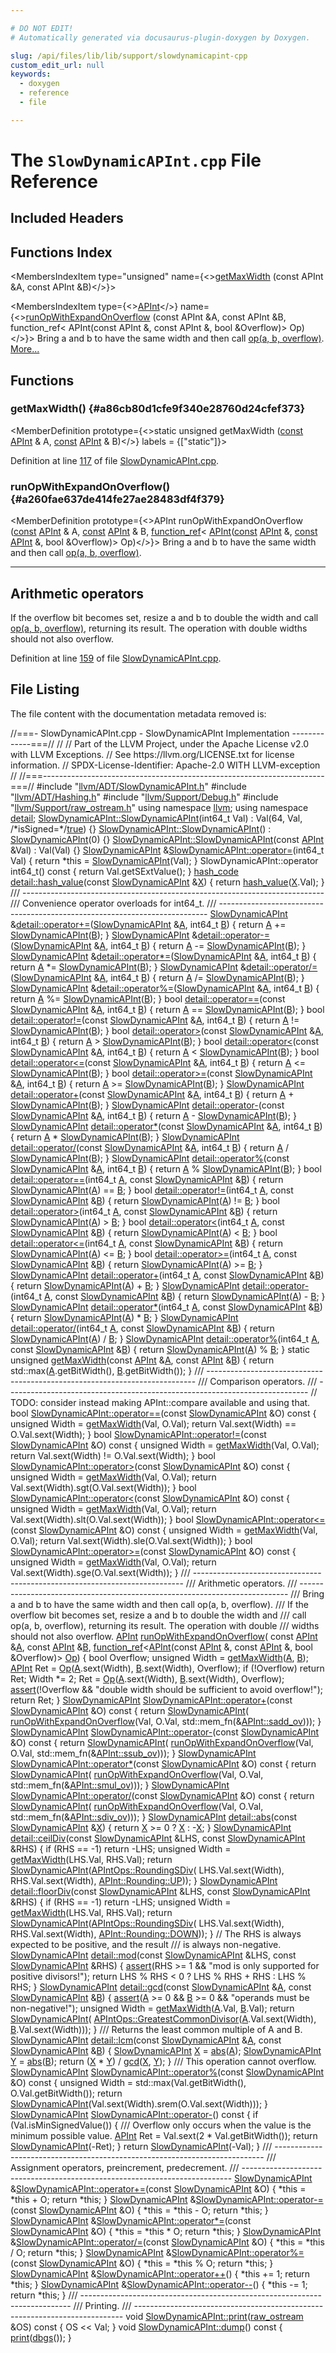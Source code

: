 ```yaml
---

# DO NOT EDIT!
# Automatically generated via docusaurus-plugin-doxygen by Doxygen.

slug: /api/files/lib/lib/support/slowdynamicapint-cpp
custom_edit_url: null
keywords:
  - doxygen
  - reference
  - file

---
```





# The `SlowDynamicAPInt.cpp` File Reference

<DoxygenPage pluginConfig={pluginConfig}>



## Included Headers

<IncludesList>
<IncludesListItem
  filePath="llvm/ADT/SlowDynamicAPInt.h"
  permalink="/docs/api/files/include/include/llvm/include/llvm/adt/slowdynamicapint-h"
  isLocal="true" />
<IncludesListItem
  filePath="llvm/ADT/Hashing.h"
  permalink="/docs/api/files/include/include/llvm/include/llvm/adt/hashing-h"
  isLocal="true" />
<IncludesListItem
  filePath="llvm/Support/Debug.h"
  permalink="/docs/api/files/include/include/llvm/include/llvm/support/debug-h"
  isLocal="true" />
<IncludesListItem
  filePath="llvm/Support/raw_ostream.h"
  permalink="/docs/api/files/include/include/llvm/include/llvm/support/raw-ostream-h"
  isLocal="true" />
</IncludesList>

## Functions Index

<MembersIndex>

<MembersIndexItem
  type="unsigned"
  name={<><a href="#a86cb80d1cfe9f340e28760d24cfef373">getMaxWidth</a> (const APInt &amp;A, const APInt &amp;B)</>}>
</MembersIndexItem>

<MembersIndexItem
  type={<><a href="/docs/api/classes/llvm/apint">APInt</a></>}
  name={<><a href="#a260fae637de414fe27ae28483df4f379">runOpWithExpandOnOverflow</a> (const APInt &amp;A, const APInt &amp;B, function&#95;ref&lt; APInt(const APInt &amp;, const APInt &amp;, bool &amp;Overflow)&gt; Op)</>}>
Bring a and b to have the same width and then call <a href="/docs/api/files/lib/lib/target/lib/target/hexagon/hexagonbittracker-cpp/#a0ee73ba17c3a2cb54752905e99d77357">op(a, b, overflow)</a>. <a href="#a260fae637de414fe27ae28483df4f379">More...</a>
</MembersIndexItem>

</MembersIndex>


<SectionDefinition>

## Functions

### getMaxWidth() {#a86cb80d1cfe9f340e28760d24cfef373}

<MemberDefinition
  prototype={<>static unsigned getMaxWidth (<a href="/docs/api/files/lib/lib/target/lib/target/aarch64/aarch64promoteconstant-cpp/#a90f8350fecae261c25be85d38b451bff">const</a> <a href="/docs/api/classes/llvm/apint">APInt</a> &amp; A, <a href="/docs/api/files/lib/lib/target/lib/target/aarch64/aarch64promoteconstant-cpp/#a90f8350fecae261c25be85d38b451bff">const</a> <a href="/docs/api/classes/llvm/apint">APInt</a> &amp; B)</>}
  labels = {["static"]}>

Definition at line <a href="#l00117">117</a> of file <a href="/docs/api/files/lib/lib/support/slowdynamicapint-cpp">SlowDynamicAPInt.cpp</a>.
</MemberDefinition>

### runOpWithExpandOnOverflow() {#a260fae637de414fe27ae28483df4f379}

<MemberDefinition
  prototype={<>APInt runOpWithExpandOnOverflow (<a href="/docs/api/files/lib/lib/target/lib/target/aarch64/aarch64promoteconstant-cpp/#a90f8350fecae261c25be85d38b451bff">const</a> <a href="/docs/api/classes/llvm/apint">APInt</a> &amp; A, <a href="/docs/api/files/lib/lib/target/lib/target/aarch64/aarch64promoteconstant-cpp/#a90f8350fecae261c25be85d38b451bff">const</a> <a href="/docs/api/classes/llvm/apint">APInt</a> &amp; B, <a href="/docs/api/classes/llvm/function-ref">function&#95;ref</a>&lt; <a href="/docs/api/classes/llvm/apint">APInt</a>(<a href="/docs/api/files/lib/lib/target/lib/target/aarch64/aarch64promoteconstant-cpp/#a90f8350fecae261c25be85d38b451bff">const</a> <a href="/docs/api/classes/llvm/apint">APInt</a> &amp;, <a href="/docs/api/files/lib/lib/target/lib/target/aarch64/aarch64promoteconstant-cpp/#a90f8350fecae261c25be85d38b451bff">const</a> <a href="/docs/api/classes/llvm/apint">APInt</a> &amp;, bool &amp;Overflow)&gt; Op)</>}>
Bring a and b to have the same width and then call <a href="/docs/api/files/lib/lib/target/lib/target/hexagon/hexagonbittracker-cpp/#a0ee73ba17c3a2cb54752905e99d77357">op(a, b, overflow)</a>.

<hr/>
 

<Link id="details" />


## Arithmetic operators



If the overflow bit becomes set, resize a and b to double the width and call <a href="/docs/api/files/lib/lib/target/lib/target/hexagon/hexagonbittracker-cpp/#a0ee73ba17c3a2cb54752905e99d77357">op(a, b, overflow)</a>, returning its result. The operation with double widths should not also overflow.

Definition at line <a href="#l00159">159</a> of file <a href="/docs/api/files/lib/lib/support/slowdynamicapint-cpp">SlowDynamicAPInt.cpp</a>.
</MemberDefinition>

</SectionDefinition>

## File Listing

The file content with the documentation metadata removed is:

<ProgramListing>

<Link id="l00001" /><CodeLine lineNumber="1"><Highlight kind="comment">//===- SlowDynamicAPInt.cpp - SlowDynamicAPInt Implementation -------------===//</Highlight><Highlight kind="normal"></Highlight></CodeLine>
<Link id="l00002" /><CodeLine lineNumber="2"><Highlight kind="normal"></Highlight><Highlight kind="comment">//</Highlight><Highlight kind="normal"></Highlight></CodeLine>
<Link id="l00003" /><CodeLine lineNumber="3"><Highlight kind="normal"></Highlight><Highlight kind="comment">// Part of the LLVM Project, under the Apache License v2.0 with LLVM Exceptions.</Highlight><Highlight kind="normal"></Highlight></CodeLine>
<Link id="l00004" /><CodeLine lineNumber="4"><Highlight kind="normal"></Highlight><Highlight kind="comment">// See https://llvm.org/LICENSE.txt for license information.</Highlight><Highlight kind="normal"></Highlight></CodeLine>
<Link id="l00005" /><CodeLine lineNumber="5"><Highlight kind="normal"></Highlight><Highlight kind="comment">// SPDX-License-Identifier: Apache-2.0 WITH LLVM-exception</Highlight><Highlight kind="normal"></Highlight></CodeLine>
<Link id="l00006" /><CodeLine lineNumber="6"><Highlight kind="normal"></Highlight><Highlight kind="comment">//</Highlight><Highlight kind="normal"></Highlight></CodeLine>
<Link id="l00007" /><CodeLine lineNumber="7"><Highlight kind="normal"></Highlight><Highlight kind="comment">//===----------------------------------------------------------------------===//</Highlight><Highlight kind="normal"></Highlight></CodeLine>
<Link id="l00008" /><CodeLine lineNumber="8"><Highlight kind="normal"></Highlight></CodeLine>
<Link id="l00009" /><CodeLine lineNumber="9"><Highlight kind="normal"></Highlight><Highlight kind="preprocessor">#include &quot;<a href="/docs/api/files/include/include/llvm/include/llvm/adt/slowdynamicapint-h">llvm/ADT/SlowDynamicAPInt.h</a>&quot;</Highlight><Highlight kind="normal"></Highlight></CodeLine>
<Link id="l00010" /><CodeLine lineNumber="10"><Highlight kind="normal"></Highlight><Highlight kind="preprocessor">#include &quot;<a href="/docs/api/files/include/include/llvm/include/llvm/adt/hashing-h">llvm/ADT/Hashing.h</a>&quot;</Highlight><Highlight kind="normal"></Highlight></CodeLine>
<Link id="l00011" /><CodeLine lineNumber="11"><Highlight kind="normal"></Highlight><Highlight kind="preprocessor">#include &quot;<a href="/docs/api/files/include/include/llvm/include/llvm/support/debug-h">llvm/Support/Debug.h</a>&quot;</Highlight><Highlight kind="normal"></Highlight></CodeLine>
<Link id="l00012" /><CodeLine lineNumber="12"><Highlight kind="normal"></Highlight><Highlight kind="preprocessor">#include &quot;<a href="/docs/api/files/include/include/llvm/include/llvm/support/raw-ostream-h">llvm/Support/raw&#95;ostream.h</a>&quot;</Highlight><Highlight kind="normal"></Highlight></CodeLine>
<Link id="l00013" /><CodeLine lineNumber="13"><Highlight kind="normal"></Highlight></CodeLine>
<Link id="l00014" /><CodeLine lineNumber="14"><Highlight kind="normal"></Highlight><Highlight kind="keyword">using namespace </Highlight><Highlight kind="normal"><a href="/docs/api/namespaces/llvm">llvm</a>;</Highlight></CodeLine>
<Link id="l00015" /><CodeLine lineNumber="15"><Highlight kind="normal"></Highlight><Highlight kind="keyword">using namespace </Highlight><Highlight kind="normal"><a href="/docs/api/namespaces/detail">detail</a>;</Highlight></CodeLine>
<Link id="l00016" /><CodeLine lineNumber="16"><Highlight kind="normal"></Highlight></CodeLine>
<Link id="l00017" /><CodeLine lineNumber="17" lineLink="/docs/api/classes/llvm/detail/slowdynamicapint/#a7ccd6b8cee73c66735677d1044f3121f"><Highlight kind="normal"><a href="/docs/api/classes/llvm/detail/slowdynamicapint/#a7ccd6b8cee73c66735677d1044f3121f">SlowDynamicAPInt::SlowDynamicAPInt</a>(int64&#95;t Val)</Highlight></CodeLine>
<Link id="l00018" /><CodeLine lineNumber="18"><Highlight kind="normal">    : Val(64, Val, </Highlight><Highlight kind="comment">/&#42;isSigned=&#42;/</Highlight><Highlight kind="normal"><a href="/docs/api/files/lib/lib/analysis/basicaliasanalysis-cpp/#af6d5cafbdfc5313e65d990120021a3ec">true</a>) &#123;&#125;</Highlight></CodeLine>
<Link id="l00019" /><CodeLine lineNumber="19" lineLink="/docs/api/classes/llvm/detail/slowdynamicapint/#a0504bdcb9069cb7e2673d8a07af986de"><Highlight kind="normal"><a href="/docs/api/classes/llvm/detail/slowdynamicapint/#a0504bdcb9069cb7e2673d8a07af986de">SlowDynamicAPInt::SlowDynamicAPInt</a>() : <a href="/docs/api/classes/llvm/detail/slowdynamicapint/#a7ccd6b8cee73c66735677d1044f3121f">SlowDynamicAPInt</a>(0) &#123;&#125;</Highlight></CodeLine>
<Link id="l00020" /><CodeLine lineNumber="20" lineLink="/docs/api/classes/llvm/detail/slowdynamicapint/#a0ce4cdf6c23326febc70d55a3892c166"><Highlight kind="normal"><a href="/docs/api/classes/llvm/detail/slowdynamicapint/#a0504bdcb9069cb7e2673d8a07af986de">SlowDynamicAPInt::SlowDynamicAPInt</a>(</Highlight><Highlight kind="keyword">const</Highlight><Highlight kind="normal"> <a href="/docs/api/classes/llvm/apint">APInt</a> &amp;Val) : Val(Val) &#123;&#125;</Highlight></CodeLine>
<Link id="l00021" /><CodeLine lineNumber="21" lineLink="/docs/api/classes/llvm/detail/slowdynamicapint/#a6c00fa06bed413c4253776167c7df87e"><Highlight kind="normal"><a href="/docs/api/classes/llvm/detail/slowdynamicapint/#a7ccd6b8cee73c66735677d1044f3121f">SlowDynamicAPInt</a> &amp;<a href="/docs/api/classes/llvm/detail/slowdynamicapint/#a6c00fa06bed413c4253776167c7df87e">SlowDynamicAPInt::operator=</a>(int64&#95;t Val) &#123;</Highlight></CodeLine>
<Link id="l00022" /><CodeLine lineNumber="22"><Highlight kind="normal">  </Highlight><Highlight kind="keywordflow">return</Highlight><Highlight kind="normal"> &#42;</Highlight><Highlight kind="keyword">this</Highlight><Highlight kind="normal"> = <a href="/docs/api/classes/llvm/detail/slowdynamicapint/#a0504bdcb9069cb7e2673d8a07af986de">SlowDynamicAPInt</a>(Val);</Highlight></CodeLine>
<Link id="l00023" /><CodeLine lineNumber="23"><Highlight kind="normal">&#125;</Highlight></CodeLine>
<Link id="l00024" /><CodeLine lineNumber="24" lineLink="/docs/api/classes/llvm/detail/slowdynamicapint/#a0748dcfa9d89080d1f70c3c05f03967d"><Highlight kind="normal">SlowDynamicAPInt::operator int64&#95;t()</Highlight><Highlight kind="keyword"> const </Highlight><Highlight kind="normal">&#123; </Highlight><Highlight kind="keywordflow">return</Highlight><Highlight kind="normal"> Val.getSExtValue(); &#125;</Highlight></CodeLine>
<Link id="l00025" /><CodeLine lineNumber="25"><Highlight kind="normal"></Highlight></CodeLine>
<Link id="l00026" /><CodeLine lineNumber="26" lineLink="/docs/api/namespaces/llvm/detail/#a4b3d502c33d0ae3677003a59fadfccdf"><Highlight kind="normal"><a href="/docs/api/classes/llvm/hash-code">hash&#95;code</a> <a href="/docs/api/namespaces/llvm/detail/#a63d1e69d1ec4f0beab0fb42d2ef3339a">detail::hash&#95;value</a>(</Highlight><Highlight kind="keyword">const</Highlight><Highlight kind="normal"> <a href="/docs/api/classes/llvm/detail/slowdynamicapint">SlowDynamicAPInt</a> &amp;<a href="/docs/api/files/lib/lib/tablegen/tablegenbackendskeleton-cpp/#ab60f28d7a141ac46ccc200176a1bca8b">X</a>) &#123;</Highlight></CodeLine>
<Link id="l00027" /><CodeLine lineNumber="27"><Highlight kind="normal">  </Highlight><Highlight kind="keywordflow">return</Highlight><Highlight kind="normal"> <a href="/docs/api/namespaces/llvm/detail/#a63d1e69d1ec4f0beab0fb42d2ef3339a">hash&#95;value</a>(<a href="/docs/api/files/lib/lib/tablegen/tablegenbackendskeleton-cpp/#ab60f28d7a141ac46ccc200176a1bca8b">X</a>.Val);</Highlight></CodeLine>
<Link id="l00028" /><CodeLine lineNumber="28"><Highlight kind="normal">&#125;</Highlight></CodeLine>
<Link id="l00029" /><CodeLine lineNumber="29"><Highlight kind="normal"></Highlight><Highlight kind="comment"></Highlight></CodeLine>
<Link id="l00030" /><CodeLine lineNumber="30"><Highlight kind="comment">/// ---------------------------------------------------------------------------</Highlight></CodeLine>
<Link id="l00031" /><CodeLine lineNumber="31"><Highlight kind="comment">/// Convenience operator overloads for int64&#95;t.</Highlight></CodeLine>
<Link id="l00032" /><CodeLine lineNumber="32"><Highlight kind="comment">/// ---------------------------------------------------------------------------</Highlight><Highlight kind="normal"></Highlight></CodeLine>
<Link id="l00033" /><CodeLine lineNumber="33" lineLink="/docs/api/namespaces/llvm/detail/#aa0794b43d80daa35818112b55a32b51f"><Highlight kind="normal"><a href="/docs/api/classes/llvm/detail/slowdynamicapint">SlowDynamicAPInt</a> &amp;<a href="/docs/api/namespaces/llvm/detail/#aa0794b43d80daa35818112b55a32b51f">detail::operator+=</a>(<a href="/docs/api/classes/llvm/detail/slowdynamicapint">SlowDynamicAPInt</a> &amp;<a href="/docs/api/files/lib/lib/ir/builtingcs-cpp/#a2e38c85003a042421cde1647632d0b72">A</a>, int64&#95;t <a href="/docs/api/files/lib/lib/ir/builtingcs-cpp/#ae76959fe811ba090de4cba69ac00f1da">B</a>) &#123;</Highlight></CodeLine>
<Link id="l00034" /><CodeLine lineNumber="34"><Highlight kind="normal">  </Highlight><Highlight kind="keywordflow">return</Highlight><Highlight kind="normal"> <a href="/docs/api/files/lib/lib/ir/builtingcs-cpp/#a2e38c85003a042421cde1647632d0b72">A</a> += <a href="/docs/api/classes/llvm/detail/slowdynamicapint">SlowDynamicAPInt</a>(<a href="/docs/api/files/lib/lib/ir/builtingcs-cpp/#ae76959fe811ba090de4cba69ac00f1da">B</a>);</Highlight></CodeLine>
<Link id="l00035" /><CodeLine lineNumber="35"><Highlight kind="normal">&#125;</Highlight></CodeLine>
<Link id="l00036" /><CodeLine lineNumber="36" lineLink="/docs/api/namespaces/llvm/detail/#afe915eb58c0c2556eb8e3c0ebce43b0b"><Highlight kind="normal"><a href="/docs/api/classes/llvm/detail/slowdynamicapint">SlowDynamicAPInt</a> &amp;<a href="/docs/api/namespaces/llvm/detail/#afe915eb58c0c2556eb8e3c0ebce43b0b">detail::operator-=</a>(<a href="/docs/api/classes/llvm/detail/slowdynamicapint">SlowDynamicAPInt</a> &amp;<a href="/docs/api/files/lib/lib/ir/builtingcs-cpp/#a2e38c85003a042421cde1647632d0b72">A</a>, int64&#95;t <a href="/docs/api/files/lib/lib/ir/builtingcs-cpp/#ae76959fe811ba090de4cba69ac00f1da">B</a>) &#123;</Highlight></CodeLine>
<Link id="l00037" /><CodeLine lineNumber="37"><Highlight kind="normal">  </Highlight><Highlight kind="keywordflow">return</Highlight><Highlight kind="normal"> <a href="/docs/api/files/lib/lib/ir/builtingcs-cpp/#a2e38c85003a042421cde1647632d0b72">A</a> -= <a href="/docs/api/classes/llvm/detail/slowdynamicapint">SlowDynamicAPInt</a>(<a href="/docs/api/files/lib/lib/ir/builtingcs-cpp/#ae76959fe811ba090de4cba69ac00f1da">B</a>);</Highlight></CodeLine>
<Link id="l00038" /><CodeLine lineNumber="38"><Highlight kind="normal">&#125;</Highlight></CodeLine>
<Link id="l00039" /><CodeLine lineNumber="39" lineLink="/docs/api/namespaces/llvm/detail/#adf0a43dc240657eeadb944698b6e5708"><Highlight kind="normal"><a href="/docs/api/classes/llvm/detail/slowdynamicapint">SlowDynamicAPInt</a> &amp;<a href="/docs/api/namespaces/llvm/detail/#adf0a43dc240657eeadb944698b6e5708">detail::operator&#42;=</a>(<a href="/docs/api/classes/llvm/detail/slowdynamicapint">SlowDynamicAPInt</a> &amp;<a href="/docs/api/files/lib/lib/ir/builtingcs-cpp/#a2e38c85003a042421cde1647632d0b72">A</a>, int64&#95;t <a href="/docs/api/files/lib/lib/ir/builtingcs-cpp/#ae76959fe811ba090de4cba69ac00f1da">B</a>) &#123;</Highlight></CodeLine>
<Link id="l00040" /><CodeLine lineNumber="40"><Highlight kind="normal">  </Highlight><Highlight kind="keywordflow">return</Highlight><Highlight kind="normal"> <a href="/docs/api/files/lib/lib/ir/builtingcs-cpp/#a2e38c85003a042421cde1647632d0b72">A</a> &#42;= <a href="/docs/api/classes/llvm/detail/slowdynamicapint">SlowDynamicAPInt</a>(<a href="/docs/api/files/lib/lib/ir/builtingcs-cpp/#ae76959fe811ba090de4cba69ac00f1da">B</a>);</Highlight></CodeLine>
<Link id="l00041" /><CodeLine lineNumber="41"><Highlight kind="normal">&#125;</Highlight></CodeLine>
<Link id="l00042" /><CodeLine lineNumber="42" lineLink="/docs/api/namespaces/llvm/detail/#aba23ba8282416ecd0d8dfc4f833d9856"><Highlight kind="normal"><a href="/docs/api/classes/llvm/detail/slowdynamicapint">SlowDynamicAPInt</a> &amp;<a href="/docs/api/namespaces/llvm/detail/#aba23ba8282416ecd0d8dfc4f833d9856">detail::operator/=</a>(<a href="/docs/api/classes/llvm/detail/slowdynamicapint">SlowDynamicAPInt</a> &amp;<a href="/docs/api/files/lib/lib/ir/builtingcs-cpp/#a2e38c85003a042421cde1647632d0b72">A</a>, int64&#95;t <a href="/docs/api/files/lib/lib/ir/builtingcs-cpp/#ae76959fe811ba090de4cba69ac00f1da">B</a>) &#123;</Highlight></CodeLine>
<Link id="l00043" /><CodeLine lineNumber="43"><Highlight kind="normal">  </Highlight><Highlight kind="keywordflow">return</Highlight><Highlight kind="normal"> <a href="/docs/api/files/lib/lib/ir/builtingcs-cpp/#a2e38c85003a042421cde1647632d0b72">A</a> /= <a href="/docs/api/classes/llvm/detail/slowdynamicapint">SlowDynamicAPInt</a>(<a href="/docs/api/files/lib/lib/ir/builtingcs-cpp/#ae76959fe811ba090de4cba69ac00f1da">B</a>);</Highlight></CodeLine>
<Link id="l00044" /><CodeLine lineNumber="44"><Highlight kind="normal">&#125;</Highlight></CodeLine>
<Link id="l00045" /><CodeLine lineNumber="45" lineLink="/docs/api/namespaces/llvm/detail/#aff3c0e5e669097c6f9b6a722c642988f"><Highlight kind="normal"><a href="/docs/api/classes/llvm/detail/slowdynamicapint">SlowDynamicAPInt</a> &amp;<a href="/docs/api/namespaces/llvm/detail/#aff3c0e5e669097c6f9b6a722c642988f">detail::operator%=</a>(<a href="/docs/api/classes/llvm/detail/slowdynamicapint">SlowDynamicAPInt</a> &amp;<a href="/docs/api/files/lib/lib/ir/builtingcs-cpp/#a2e38c85003a042421cde1647632d0b72">A</a>, int64&#95;t <a href="/docs/api/files/lib/lib/ir/builtingcs-cpp/#ae76959fe811ba090de4cba69ac00f1da">B</a>) &#123;</Highlight></CodeLine>
<Link id="l00046" /><CodeLine lineNumber="46"><Highlight kind="normal">  </Highlight><Highlight kind="keywordflow">return</Highlight><Highlight kind="normal"> <a href="/docs/api/files/lib/lib/ir/builtingcs-cpp/#a2e38c85003a042421cde1647632d0b72">A</a> %= <a href="/docs/api/classes/llvm/detail/slowdynamicapint">SlowDynamicAPInt</a>(<a href="/docs/api/files/lib/lib/ir/builtingcs-cpp/#ae76959fe811ba090de4cba69ac00f1da">B</a>);</Highlight></CodeLine>
<Link id="l00047" /><CodeLine lineNumber="47"><Highlight kind="normal">&#125;</Highlight></CodeLine>
<Link id="l00048" /><CodeLine lineNumber="48"><Highlight kind="normal"></Highlight></CodeLine>
<Link id="l00049" /><CodeLine lineNumber="49" lineLink="/docs/api/namespaces/llvm/detail/#a484a38fe793cd31e14ce76bb57ced914"><Highlight kind="normal"></Highlight><Highlight kind="keywordtype">bool</Highlight><Highlight kind="normal"> <a href="/docs/api/namespaces/llvm/detail/#ac1c14f2c319aa861033e2357ab843f8a">detail::operator==</a>(</Highlight><Highlight kind="keyword">const</Highlight><Highlight kind="normal"> <a href="/docs/api/classes/llvm/detail/slowdynamicapint">SlowDynamicAPInt</a> &amp;<a href="/docs/api/files/lib/lib/ir/builtingcs-cpp/#a2e38c85003a042421cde1647632d0b72">A</a>, int64&#95;t <a href="/docs/api/files/lib/lib/ir/builtingcs-cpp/#ae76959fe811ba090de4cba69ac00f1da">B</a>) &#123;</Highlight></CodeLine>
<Link id="l00050" /><CodeLine lineNumber="50"><Highlight kind="normal">  </Highlight><Highlight kind="keywordflow">return</Highlight><Highlight kind="normal"> <a href="/docs/api/files/lib/lib/ir/builtingcs-cpp/#a2e38c85003a042421cde1647632d0b72">A</a> == <a href="/docs/api/classes/llvm/detail/slowdynamicapint">SlowDynamicAPInt</a>(<a href="/docs/api/files/lib/lib/ir/builtingcs-cpp/#ae76959fe811ba090de4cba69ac00f1da">B</a>);</Highlight></CodeLine>
<Link id="l00051" /><CodeLine lineNumber="51"><Highlight kind="normal">&#125;</Highlight></CodeLine>
<Link id="l00052" /><CodeLine lineNumber="52" lineLink="/docs/api/namespaces/llvm/detail/#a5c2045679388bc07ef98d013c3ab0010"><Highlight kind="normal"></Highlight><Highlight kind="keywordtype">bool</Highlight><Highlight kind="normal"> <a href="/docs/api/namespaces/llvm/detail/#a6f465e96e4f07fca410d5b69fb8b2811">detail::operator!=</a>(</Highlight><Highlight kind="keyword">const</Highlight><Highlight kind="normal"> <a href="/docs/api/classes/llvm/detail/slowdynamicapint">SlowDynamicAPInt</a> &amp;<a href="/docs/api/files/lib/lib/ir/builtingcs-cpp/#a2e38c85003a042421cde1647632d0b72">A</a>, int64&#95;t <a href="/docs/api/files/lib/lib/ir/builtingcs-cpp/#ae76959fe811ba090de4cba69ac00f1da">B</a>) &#123;</Highlight></CodeLine>
<Link id="l00053" /><CodeLine lineNumber="53"><Highlight kind="normal">  </Highlight><Highlight kind="keywordflow">return</Highlight><Highlight kind="normal"> <a href="/docs/api/files/lib/lib/ir/builtingcs-cpp/#a2e38c85003a042421cde1647632d0b72">A</a> != <a href="/docs/api/classes/llvm/detail/slowdynamicapint">SlowDynamicAPInt</a>(<a href="/docs/api/files/lib/lib/ir/builtingcs-cpp/#ae76959fe811ba090de4cba69ac00f1da">B</a>);</Highlight></CodeLine>
<Link id="l00054" /><CodeLine lineNumber="54"><Highlight kind="normal">&#125;</Highlight></CodeLine>
<Link id="l00055" /><CodeLine lineNumber="55" lineLink="/docs/api/namespaces/llvm/detail/#a8dfdec3e6d3bf4a490e8846ab77c19f0"><Highlight kind="normal"></Highlight><Highlight kind="keywordtype">bool</Highlight><Highlight kind="normal"> <a href="/docs/api/namespaces/llvm/detail/#a8dfdec3e6d3bf4a490e8846ab77c19f0">detail::operator&gt;</a>(</Highlight><Highlight kind="keyword">const</Highlight><Highlight kind="normal"> <a href="/docs/api/classes/llvm/detail/slowdynamicapint">SlowDynamicAPInt</a> &amp;<a href="/docs/api/files/lib/lib/ir/builtingcs-cpp/#a2e38c85003a042421cde1647632d0b72">A</a>, int64&#95;t <a href="/docs/api/files/lib/lib/ir/builtingcs-cpp/#ae76959fe811ba090de4cba69ac00f1da">B</a>) &#123;</Highlight></CodeLine>
<Link id="l00056" /><CodeLine lineNumber="56"><Highlight kind="normal">  </Highlight><Highlight kind="keywordflow">return</Highlight><Highlight kind="normal"> <a href="/docs/api/files/lib/lib/ir/builtingcs-cpp/#a2e38c85003a042421cde1647632d0b72">A</a> &gt; <a href="/docs/api/classes/llvm/detail/slowdynamicapint">SlowDynamicAPInt</a>(<a href="/docs/api/files/lib/lib/ir/builtingcs-cpp/#ae76959fe811ba090de4cba69ac00f1da">B</a>);</Highlight></CodeLine>
<Link id="l00057" /><CodeLine lineNumber="57"><Highlight kind="normal">&#125;</Highlight></CodeLine>
<Link id="l00058" /><CodeLine lineNumber="58" lineLink="/docs/api/namespaces/llvm/detail/#af4ac5b99b74d477f5ece1dc5d985faff"><Highlight kind="normal"></Highlight><Highlight kind="keywordtype">bool</Highlight><Highlight kind="normal"> <a href="/docs/api/namespaces/llvm/detail/#af4ac5b99b74d477f5ece1dc5d985faff">detail::operator&lt;</a>(</Highlight><Highlight kind="keyword">const</Highlight><Highlight kind="normal"> <a href="/docs/api/classes/llvm/detail/slowdynamicapint">SlowDynamicAPInt</a> &amp;<a href="/docs/api/files/lib/lib/ir/builtingcs-cpp/#a2e38c85003a042421cde1647632d0b72">A</a>, int64&#95;t <a href="/docs/api/files/lib/lib/ir/builtingcs-cpp/#ae76959fe811ba090de4cba69ac00f1da">B</a>) &#123;</Highlight></CodeLine>
<Link id="l00059" /><CodeLine lineNumber="59"><Highlight kind="normal">  </Highlight><Highlight kind="keywordflow">return</Highlight><Highlight kind="normal"> <a href="/docs/api/files/lib/lib/ir/builtingcs-cpp/#a2e38c85003a042421cde1647632d0b72">A</a> &lt; <a href="/docs/api/classes/llvm/detail/slowdynamicapint">SlowDynamicAPInt</a>(<a href="/docs/api/files/lib/lib/ir/builtingcs-cpp/#ae76959fe811ba090de4cba69ac00f1da">B</a>);</Highlight></CodeLine>
<Link id="l00060" /><CodeLine lineNumber="60"><Highlight kind="normal">&#125;</Highlight></CodeLine>
<Link id="l00061" /><CodeLine lineNumber="61" lineLink="/docs/api/namespaces/llvm/detail/#ab947098a9a5b928aca180799a8094a61"><Highlight kind="normal"></Highlight><Highlight kind="keywordtype">bool</Highlight><Highlight kind="normal"> <a href="/docs/api/namespaces/llvm/detail/#ab947098a9a5b928aca180799a8094a61">detail::operator&lt;=</a>(</Highlight><Highlight kind="keyword">const</Highlight><Highlight kind="normal"> <a href="/docs/api/classes/llvm/detail/slowdynamicapint">SlowDynamicAPInt</a> &amp;<a href="/docs/api/files/lib/lib/ir/builtingcs-cpp/#a2e38c85003a042421cde1647632d0b72">A</a>, int64&#95;t <a href="/docs/api/files/lib/lib/ir/builtingcs-cpp/#ae76959fe811ba090de4cba69ac00f1da">B</a>) &#123;</Highlight></CodeLine>
<Link id="l00062" /><CodeLine lineNumber="62"><Highlight kind="normal">  </Highlight><Highlight kind="keywordflow">return</Highlight><Highlight kind="normal"> <a href="/docs/api/files/lib/lib/ir/builtingcs-cpp/#a2e38c85003a042421cde1647632d0b72">A</a> &lt;= <a href="/docs/api/classes/llvm/detail/slowdynamicapint">SlowDynamicAPInt</a>(<a href="/docs/api/files/lib/lib/ir/builtingcs-cpp/#ae76959fe811ba090de4cba69ac00f1da">B</a>);</Highlight></CodeLine>
<Link id="l00063" /><CodeLine lineNumber="63"><Highlight kind="normal">&#125;</Highlight></CodeLine>
<Link id="l00064" /><CodeLine lineNumber="64" lineLink="/docs/api/namespaces/llvm/detail/#a2c3b523a2a02e699e6beca5f2a265971"><Highlight kind="normal"></Highlight><Highlight kind="keywordtype">bool</Highlight><Highlight kind="normal"> <a href="/docs/api/namespaces/llvm/detail/#a2c3b523a2a02e699e6beca5f2a265971">detail::operator&gt;=</a>(</Highlight><Highlight kind="keyword">const</Highlight><Highlight kind="normal"> <a href="/docs/api/classes/llvm/detail/slowdynamicapint">SlowDynamicAPInt</a> &amp;<a href="/docs/api/files/lib/lib/ir/builtingcs-cpp/#a2e38c85003a042421cde1647632d0b72">A</a>, int64&#95;t <a href="/docs/api/files/lib/lib/ir/builtingcs-cpp/#ae76959fe811ba090de4cba69ac00f1da">B</a>) &#123;</Highlight></CodeLine>
<Link id="l00065" /><CodeLine lineNumber="65"><Highlight kind="normal">  </Highlight><Highlight kind="keywordflow">return</Highlight><Highlight kind="normal"> <a href="/docs/api/files/lib/lib/ir/builtingcs-cpp/#a2e38c85003a042421cde1647632d0b72">A</a> &gt;= <a href="/docs/api/classes/llvm/detail/slowdynamicapint">SlowDynamicAPInt</a>(<a href="/docs/api/files/lib/lib/ir/builtingcs-cpp/#ae76959fe811ba090de4cba69ac00f1da">B</a>);</Highlight></CodeLine>
<Link id="l00066" /><CodeLine lineNumber="66"><Highlight kind="normal">&#125;</Highlight></CodeLine>
<Link id="l00067" /><CodeLine lineNumber="67" lineLink="/docs/api/namespaces/llvm/detail/#a5ea7aa14861999a3e536c04cbd4301db"><Highlight kind="normal"><a href="/docs/api/classes/llvm/detail/slowdynamicapint">SlowDynamicAPInt</a> <a href="/docs/api/namespaces/llvm/detail/#a5ea7aa14861999a3e536c04cbd4301db">detail::operator+</a>(</Highlight><Highlight kind="keyword">const</Highlight><Highlight kind="normal"> <a href="/docs/api/classes/llvm/detail/slowdynamicapint">SlowDynamicAPInt</a> &amp;<a href="/docs/api/files/lib/lib/ir/builtingcs-cpp/#a2e38c85003a042421cde1647632d0b72">A</a>, int64&#95;t <a href="/docs/api/files/lib/lib/ir/builtingcs-cpp/#ae76959fe811ba090de4cba69ac00f1da">B</a>) &#123;</Highlight></CodeLine>
<Link id="l00068" /><CodeLine lineNumber="68"><Highlight kind="normal">  </Highlight><Highlight kind="keywordflow">return</Highlight><Highlight kind="normal"> <a href="/docs/api/files/lib/lib/ir/builtingcs-cpp/#a2e38c85003a042421cde1647632d0b72">A</a> + <a href="/docs/api/classes/llvm/detail/slowdynamicapint">SlowDynamicAPInt</a>(<a href="/docs/api/files/lib/lib/ir/builtingcs-cpp/#ae76959fe811ba090de4cba69ac00f1da">B</a>);</Highlight></CodeLine>
<Link id="l00069" /><CodeLine lineNumber="69"><Highlight kind="normal">&#125;</Highlight></CodeLine>
<Link id="l00070" /><CodeLine lineNumber="70" lineLink="/docs/api/namespaces/llvm/detail/#a6b0a273f62261c12889d4f7a49b80479"><Highlight kind="normal"><a href="/docs/api/classes/llvm/detail/slowdynamicapint">SlowDynamicAPInt</a> <a href="/docs/api/namespaces/llvm/detail/#a6b0a273f62261c12889d4f7a49b80479">detail::operator-</a>(</Highlight><Highlight kind="keyword">const</Highlight><Highlight kind="normal"> <a href="/docs/api/classes/llvm/detail/slowdynamicapint">SlowDynamicAPInt</a> &amp;<a href="/docs/api/files/lib/lib/ir/builtingcs-cpp/#a2e38c85003a042421cde1647632d0b72">A</a>, int64&#95;t <a href="/docs/api/files/lib/lib/ir/builtingcs-cpp/#ae76959fe811ba090de4cba69ac00f1da">B</a>) &#123;</Highlight></CodeLine>
<Link id="l00071" /><CodeLine lineNumber="71"><Highlight kind="normal">  </Highlight><Highlight kind="keywordflow">return</Highlight><Highlight kind="normal"> <a href="/docs/api/files/lib/lib/ir/builtingcs-cpp/#a2e38c85003a042421cde1647632d0b72">A</a> - <a href="/docs/api/classes/llvm/detail/slowdynamicapint">SlowDynamicAPInt</a>(<a href="/docs/api/files/lib/lib/ir/builtingcs-cpp/#ae76959fe811ba090de4cba69ac00f1da">B</a>);</Highlight></CodeLine>
<Link id="l00072" /><CodeLine lineNumber="72"><Highlight kind="normal">&#125;</Highlight></CodeLine>
<Link id="l00073" /><CodeLine lineNumber="73" lineLink="/docs/api/namespaces/llvm/detail/#ab261a10fdb439249d4728a6cbc5bc34a"><Highlight kind="normal"><a href="/docs/api/classes/llvm/detail/slowdynamicapint">SlowDynamicAPInt</a> <a href="/docs/api/namespaces/llvm/detail/#ab261a10fdb439249d4728a6cbc5bc34a">detail::operator&#42;</a>(</Highlight><Highlight kind="keyword">const</Highlight><Highlight kind="normal"> <a href="/docs/api/classes/llvm/detail/slowdynamicapint">SlowDynamicAPInt</a> &amp;<a href="/docs/api/files/lib/lib/ir/builtingcs-cpp/#a2e38c85003a042421cde1647632d0b72">A</a>, int64&#95;t <a href="/docs/api/files/lib/lib/ir/builtingcs-cpp/#ae76959fe811ba090de4cba69ac00f1da">B</a>) &#123;</Highlight></CodeLine>
<Link id="l00074" /><CodeLine lineNumber="74"><Highlight kind="normal">  </Highlight><Highlight kind="keywordflow">return</Highlight><Highlight kind="normal"> <a href="/docs/api/files/lib/lib/ir/builtingcs-cpp/#a2e38c85003a042421cde1647632d0b72">A</a> &#42; <a href="/docs/api/classes/llvm/detail/slowdynamicapint">SlowDynamicAPInt</a>(<a href="/docs/api/files/lib/lib/ir/builtingcs-cpp/#ae76959fe811ba090de4cba69ac00f1da">B</a>);</Highlight></CodeLine>
<Link id="l00075" /><CodeLine lineNumber="75"><Highlight kind="normal">&#125;</Highlight></CodeLine>
<Link id="l00076" /><CodeLine lineNumber="76" lineLink="/docs/api/namespaces/llvm/detail/#a505ce010634617835fa23b772b6212da"><Highlight kind="normal"><a href="/docs/api/classes/llvm/detail/slowdynamicapint">SlowDynamicAPInt</a> <a href="/docs/api/namespaces/llvm/detail/#a505ce010634617835fa23b772b6212da">detail::operator/</a>(</Highlight><Highlight kind="keyword">const</Highlight><Highlight kind="normal"> <a href="/docs/api/classes/llvm/detail/slowdynamicapint">SlowDynamicAPInt</a> &amp;<a href="/docs/api/files/lib/lib/ir/builtingcs-cpp/#a2e38c85003a042421cde1647632d0b72">A</a>, int64&#95;t <a href="/docs/api/files/lib/lib/ir/builtingcs-cpp/#ae76959fe811ba090de4cba69ac00f1da">B</a>) &#123;</Highlight></CodeLine>
<Link id="l00077" /><CodeLine lineNumber="77"><Highlight kind="normal">  </Highlight><Highlight kind="keywordflow">return</Highlight><Highlight kind="normal"> <a href="/docs/api/files/lib/lib/ir/builtingcs-cpp/#a2e38c85003a042421cde1647632d0b72">A</a> / <a href="/docs/api/classes/llvm/detail/slowdynamicapint">SlowDynamicAPInt</a>(<a href="/docs/api/files/lib/lib/ir/builtingcs-cpp/#ae76959fe811ba090de4cba69ac00f1da">B</a>);</Highlight></CodeLine>
<Link id="l00078" /><CodeLine lineNumber="78"><Highlight kind="normal">&#125;</Highlight></CodeLine>
<Link id="l00079" /><CodeLine lineNumber="79" lineLink="/docs/api/namespaces/llvm/detail/#aa874f95b702c910d1a304977399d4f01"><Highlight kind="normal"><a href="/docs/api/classes/llvm/detail/slowdynamicapint">SlowDynamicAPInt</a> <a href="/docs/api/namespaces/llvm/detail/#aa874f95b702c910d1a304977399d4f01">detail::operator%</a>(</Highlight><Highlight kind="keyword">const</Highlight><Highlight kind="normal"> <a href="/docs/api/classes/llvm/detail/slowdynamicapint">SlowDynamicAPInt</a> &amp;<a href="/docs/api/files/lib/lib/ir/builtingcs-cpp/#a2e38c85003a042421cde1647632d0b72">A</a>, int64&#95;t <a href="/docs/api/files/lib/lib/ir/builtingcs-cpp/#ae76959fe811ba090de4cba69ac00f1da">B</a>) &#123;</Highlight></CodeLine>
<Link id="l00080" /><CodeLine lineNumber="80"><Highlight kind="normal">  </Highlight><Highlight kind="keywordflow">return</Highlight><Highlight kind="normal"> <a href="/docs/api/files/lib/lib/ir/builtingcs-cpp/#a2e38c85003a042421cde1647632d0b72">A</a> % <a href="/docs/api/classes/llvm/detail/slowdynamicapint">SlowDynamicAPInt</a>(<a href="/docs/api/files/lib/lib/ir/builtingcs-cpp/#ae76959fe811ba090de4cba69ac00f1da">B</a>);</Highlight></CodeLine>
<Link id="l00081" /><CodeLine lineNumber="81"><Highlight kind="normal">&#125;</Highlight></CodeLine>
<Link id="l00082" /><CodeLine lineNumber="82"><Highlight kind="normal"></Highlight></CodeLine>
<Link id="l00083" /><CodeLine lineNumber="83" lineLink="/docs/api/namespaces/llvm/detail/#a0cc3029429d747512215de0654a0b67f"><Highlight kind="normal"></Highlight><Highlight kind="keywordtype">bool</Highlight><Highlight kind="normal"> <a href="/docs/api/namespaces/llvm/detail/#ac1c14f2c319aa861033e2357ab843f8a">detail::operator==</a>(int64&#95;t <a href="/docs/api/files/lib/lib/ir/builtingcs-cpp/#a2e38c85003a042421cde1647632d0b72">A</a>, </Highlight><Highlight kind="keyword">const</Highlight><Highlight kind="normal"> <a href="/docs/api/classes/llvm/detail/slowdynamicapint">SlowDynamicAPInt</a> &amp;<a href="/docs/api/files/lib/lib/ir/builtingcs-cpp/#ae76959fe811ba090de4cba69ac00f1da">B</a>) &#123;</Highlight></CodeLine>
<Link id="l00084" /><CodeLine lineNumber="84"><Highlight kind="normal">  </Highlight><Highlight kind="keywordflow">return</Highlight><Highlight kind="normal"> <a href="/docs/api/classes/llvm/detail/slowdynamicapint">SlowDynamicAPInt</a>(<a href="/docs/api/files/lib/lib/ir/builtingcs-cpp/#a2e38c85003a042421cde1647632d0b72">A</a>) == <a href="/docs/api/files/lib/lib/ir/builtingcs-cpp/#ae76959fe811ba090de4cba69ac00f1da">B</a>;</Highlight></CodeLine>
<Link id="l00085" /><CodeLine lineNumber="85"><Highlight kind="normal">&#125;</Highlight></CodeLine>
<Link id="l00086" /><CodeLine lineNumber="86" lineLink="/docs/api/namespaces/llvm/detail/#ac6f419407c367ee01fe73d60c79b6a4a"><Highlight kind="normal"></Highlight><Highlight kind="keywordtype">bool</Highlight><Highlight kind="normal"> <a href="/docs/api/namespaces/llvm/detail/#a6f465e96e4f07fca410d5b69fb8b2811">detail::operator!=</a>(int64&#95;t <a href="/docs/api/files/lib/lib/ir/builtingcs-cpp/#a2e38c85003a042421cde1647632d0b72">A</a>, </Highlight><Highlight kind="keyword">const</Highlight><Highlight kind="normal"> <a href="/docs/api/classes/llvm/detail/slowdynamicapint">SlowDynamicAPInt</a> &amp;<a href="/docs/api/files/lib/lib/ir/builtingcs-cpp/#ae76959fe811ba090de4cba69ac00f1da">B</a>) &#123;</Highlight></CodeLine>
<Link id="l00087" /><CodeLine lineNumber="87"><Highlight kind="normal">  </Highlight><Highlight kind="keywordflow">return</Highlight><Highlight kind="normal"> <a href="/docs/api/classes/llvm/detail/slowdynamicapint">SlowDynamicAPInt</a>(<a href="/docs/api/files/lib/lib/ir/builtingcs-cpp/#a2e38c85003a042421cde1647632d0b72">A</a>) != <a href="/docs/api/files/lib/lib/ir/builtingcs-cpp/#ae76959fe811ba090de4cba69ac00f1da">B</a>;</Highlight></CodeLine>
<Link id="l00088" /><CodeLine lineNumber="88"><Highlight kind="normal">&#125;</Highlight></CodeLine>
<Link id="l00089" /><CodeLine lineNumber="89" lineLink="/docs/api/namespaces/llvm/detail/#a9ad2cd4e07d34d0e648d07b779437c01"><Highlight kind="normal"></Highlight><Highlight kind="keywordtype">bool</Highlight><Highlight kind="normal"> <a href="/docs/api/namespaces/llvm/detail/#a8dfdec3e6d3bf4a490e8846ab77c19f0">detail::operator&gt;</a>(int64&#95;t <a href="/docs/api/files/lib/lib/ir/builtingcs-cpp/#a2e38c85003a042421cde1647632d0b72">A</a>, </Highlight><Highlight kind="keyword">const</Highlight><Highlight kind="normal"> <a href="/docs/api/classes/llvm/detail/slowdynamicapint">SlowDynamicAPInt</a> &amp;<a href="/docs/api/files/lib/lib/ir/builtingcs-cpp/#ae76959fe811ba090de4cba69ac00f1da">B</a>) &#123;</Highlight></CodeLine>
<Link id="l00090" /><CodeLine lineNumber="90"><Highlight kind="normal">  </Highlight><Highlight kind="keywordflow">return</Highlight><Highlight kind="normal"> <a href="/docs/api/classes/llvm/detail/slowdynamicapint">SlowDynamicAPInt</a>(<a href="/docs/api/files/lib/lib/ir/builtingcs-cpp/#a2e38c85003a042421cde1647632d0b72">A</a>) &gt; <a href="/docs/api/files/lib/lib/ir/builtingcs-cpp/#ae76959fe811ba090de4cba69ac00f1da">B</a>;</Highlight></CodeLine>
<Link id="l00091" /><CodeLine lineNumber="91"><Highlight kind="normal">&#125;</Highlight></CodeLine>
<Link id="l00092" /><CodeLine lineNumber="92" lineLink="/docs/api/namespaces/llvm/detail/#a5317756bf019b8566a3e75751f7eccd4"><Highlight kind="normal"></Highlight><Highlight kind="keywordtype">bool</Highlight><Highlight kind="normal"> <a href="/docs/api/namespaces/llvm/detail/#af4ac5b99b74d477f5ece1dc5d985faff">detail::operator&lt;</a>(int64&#95;t <a href="/docs/api/files/lib/lib/ir/builtingcs-cpp/#a2e38c85003a042421cde1647632d0b72">A</a>, </Highlight><Highlight kind="keyword">const</Highlight><Highlight kind="normal"> <a href="/docs/api/classes/llvm/detail/slowdynamicapint">SlowDynamicAPInt</a> &amp;<a href="/docs/api/files/lib/lib/ir/builtingcs-cpp/#ae76959fe811ba090de4cba69ac00f1da">B</a>) &#123;</Highlight></CodeLine>
<Link id="l00093" /><CodeLine lineNumber="93"><Highlight kind="normal">  </Highlight><Highlight kind="keywordflow">return</Highlight><Highlight kind="normal"> <a href="/docs/api/classes/llvm/detail/slowdynamicapint">SlowDynamicAPInt</a>(<a href="/docs/api/files/lib/lib/ir/builtingcs-cpp/#a2e38c85003a042421cde1647632d0b72">A</a>) &lt; <a href="/docs/api/files/lib/lib/ir/builtingcs-cpp/#ae76959fe811ba090de4cba69ac00f1da">B</a>;</Highlight></CodeLine>
<Link id="l00094" /><CodeLine lineNumber="94"><Highlight kind="normal">&#125;</Highlight></CodeLine>
<Link id="l00095" /><CodeLine lineNumber="95" lineLink="/docs/api/namespaces/llvm/detail/#abf3bd076e4f5e477c12cb4beafe9bf6c"><Highlight kind="normal"></Highlight><Highlight kind="keywordtype">bool</Highlight><Highlight kind="normal"> <a href="/docs/api/namespaces/llvm/detail/#ab947098a9a5b928aca180799a8094a61">detail::operator&lt;=</a>(int64&#95;t <a href="/docs/api/files/lib/lib/ir/builtingcs-cpp/#a2e38c85003a042421cde1647632d0b72">A</a>, </Highlight><Highlight kind="keyword">const</Highlight><Highlight kind="normal"> <a href="/docs/api/classes/llvm/detail/slowdynamicapint">SlowDynamicAPInt</a> &amp;<a href="/docs/api/files/lib/lib/ir/builtingcs-cpp/#ae76959fe811ba090de4cba69ac00f1da">B</a>) &#123;</Highlight></CodeLine>
<Link id="l00096" /><CodeLine lineNumber="96"><Highlight kind="normal">  </Highlight><Highlight kind="keywordflow">return</Highlight><Highlight kind="normal"> <a href="/docs/api/classes/llvm/detail/slowdynamicapint">SlowDynamicAPInt</a>(<a href="/docs/api/files/lib/lib/ir/builtingcs-cpp/#a2e38c85003a042421cde1647632d0b72">A</a>) &lt;= <a href="/docs/api/files/lib/lib/ir/builtingcs-cpp/#ae76959fe811ba090de4cba69ac00f1da">B</a>;</Highlight></CodeLine>
<Link id="l00097" /><CodeLine lineNumber="97"><Highlight kind="normal">&#125;</Highlight></CodeLine>
<Link id="l00098" /><CodeLine lineNumber="98" lineLink="/docs/api/namespaces/llvm/detail/#aedf1c42f14421508eb9a7bff3107e348"><Highlight kind="normal"></Highlight><Highlight kind="keywordtype">bool</Highlight><Highlight kind="normal"> <a href="/docs/api/namespaces/llvm/detail/#a2c3b523a2a02e699e6beca5f2a265971">detail::operator&gt;=</a>(int64&#95;t <a href="/docs/api/files/lib/lib/ir/builtingcs-cpp/#a2e38c85003a042421cde1647632d0b72">A</a>, </Highlight><Highlight kind="keyword">const</Highlight><Highlight kind="normal"> <a href="/docs/api/classes/llvm/detail/slowdynamicapint">SlowDynamicAPInt</a> &amp;<a href="/docs/api/files/lib/lib/ir/builtingcs-cpp/#ae76959fe811ba090de4cba69ac00f1da">B</a>) &#123;</Highlight></CodeLine>
<Link id="l00099" /><CodeLine lineNumber="99"><Highlight kind="normal">  </Highlight><Highlight kind="keywordflow">return</Highlight><Highlight kind="normal"> <a href="/docs/api/classes/llvm/detail/slowdynamicapint">SlowDynamicAPInt</a>(<a href="/docs/api/files/lib/lib/ir/builtingcs-cpp/#a2e38c85003a042421cde1647632d0b72">A</a>) &gt;= <a href="/docs/api/files/lib/lib/ir/builtingcs-cpp/#ae76959fe811ba090de4cba69ac00f1da">B</a>;</Highlight></CodeLine>
<Link id="l00100" /><CodeLine lineNumber="100"><Highlight kind="normal">&#125;</Highlight></CodeLine>
<Link id="l00101" /><CodeLine lineNumber="101" lineLink="/docs/api/namespaces/llvm/detail/#ae015c5e25c292db8204cf69395ebbbe8"><Highlight kind="normal"><a href="/docs/api/classes/llvm/detail/slowdynamicapint">SlowDynamicAPInt</a> <a href="/docs/api/namespaces/llvm/detail/#a5ea7aa14861999a3e536c04cbd4301db">detail::operator+</a>(int64&#95;t <a href="/docs/api/files/lib/lib/ir/builtingcs-cpp/#a2e38c85003a042421cde1647632d0b72">A</a>, </Highlight><Highlight kind="keyword">const</Highlight><Highlight kind="normal"> <a href="/docs/api/classes/llvm/detail/slowdynamicapint">SlowDynamicAPInt</a> &amp;<a href="/docs/api/files/lib/lib/ir/builtingcs-cpp/#ae76959fe811ba090de4cba69ac00f1da">B</a>) &#123;</Highlight></CodeLine>
<Link id="l00102" /><CodeLine lineNumber="102"><Highlight kind="normal">  </Highlight><Highlight kind="keywordflow">return</Highlight><Highlight kind="normal"> <a href="/docs/api/classes/llvm/detail/slowdynamicapint">SlowDynamicAPInt</a>(<a href="/docs/api/files/lib/lib/ir/builtingcs-cpp/#a2e38c85003a042421cde1647632d0b72">A</a>) + <a href="/docs/api/files/lib/lib/ir/builtingcs-cpp/#ae76959fe811ba090de4cba69ac00f1da">B</a>;</Highlight></CodeLine>
<Link id="l00103" /><CodeLine lineNumber="103"><Highlight kind="normal">&#125;</Highlight></CodeLine>
<Link id="l00104" /><CodeLine lineNumber="104" lineLink="/docs/api/namespaces/llvm/detail/#a58d49e37defbfc2b533f73652a18966d"><Highlight kind="normal"><a href="/docs/api/classes/llvm/detail/slowdynamicapint">SlowDynamicAPInt</a> <a href="/docs/api/namespaces/llvm/detail/#a6b0a273f62261c12889d4f7a49b80479">detail::operator-</a>(int64&#95;t <a href="/docs/api/files/lib/lib/ir/builtingcs-cpp/#a2e38c85003a042421cde1647632d0b72">A</a>, </Highlight><Highlight kind="keyword">const</Highlight><Highlight kind="normal"> <a href="/docs/api/classes/llvm/detail/slowdynamicapint">SlowDynamicAPInt</a> &amp;<a href="/docs/api/files/lib/lib/ir/builtingcs-cpp/#ae76959fe811ba090de4cba69ac00f1da">B</a>) &#123;</Highlight></CodeLine>
<Link id="l00105" /><CodeLine lineNumber="105"><Highlight kind="normal">  </Highlight><Highlight kind="keywordflow">return</Highlight><Highlight kind="normal"> <a href="/docs/api/classes/llvm/detail/slowdynamicapint">SlowDynamicAPInt</a>(<a href="/docs/api/files/lib/lib/ir/builtingcs-cpp/#a2e38c85003a042421cde1647632d0b72">A</a>) - <a href="/docs/api/files/lib/lib/ir/builtingcs-cpp/#ae76959fe811ba090de4cba69ac00f1da">B</a>;</Highlight></CodeLine>
<Link id="l00106" /><CodeLine lineNumber="106"><Highlight kind="normal">&#125;</Highlight></CodeLine>
<Link id="l00107" /><CodeLine lineNumber="107" lineLink="/docs/api/namespaces/llvm/detail/#af81d1e88c771ad2d49b0856f093586b5"><Highlight kind="normal"><a href="/docs/api/classes/llvm/detail/slowdynamicapint">SlowDynamicAPInt</a> <a href="/docs/api/namespaces/llvm/detail/#ab261a10fdb439249d4728a6cbc5bc34a">detail::operator&#42;</a>(int64&#95;t <a href="/docs/api/files/lib/lib/ir/builtingcs-cpp/#a2e38c85003a042421cde1647632d0b72">A</a>, </Highlight><Highlight kind="keyword">const</Highlight><Highlight kind="normal"> <a href="/docs/api/classes/llvm/detail/slowdynamicapint">SlowDynamicAPInt</a> &amp;<a href="/docs/api/files/lib/lib/ir/builtingcs-cpp/#ae76959fe811ba090de4cba69ac00f1da">B</a>) &#123;</Highlight></CodeLine>
<Link id="l00108" /><CodeLine lineNumber="108"><Highlight kind="normal">  </Highlight><Highlight kind="keywordflow">return</Highlight><Highlight kind="normal"> <a href="/docs/api/classes/llvm/detail/slowdynamicapint">SlowDynamicAPInt</a>(<a href="/docs/api/files/lib/lib/ir/builtingcs-cpp/#a2e38c85003a042421cde1647632d0b72">A</a>) &#42; <a href="/docs/api/files/lib/lib/ir/builtingcs-cpp/#ae76959fe811ba090de4cba69ac00f1da">B</a>;</Highlight></CodeLine>
<Link id="l00109" /><CodeLine lineNumber="109"><Highlight kind="normal">&#125;</Highlight></CodeLine>
<Link id="l00110" /><CodeLine lineNumber="110" lineLink="/docs/api/namespaces/llvm/detail/#adaea5007afd9a5ca545322a123687d8a"><Highlight kind="normal"><a href="/docs/api/classes/llvm/detail/slowdynamicapint">SlowDynamicAPInt</a> <a href="/docs/api/namespaces/llvm/detail/#a505ce010634617835fa23b772b6212da">detail::operator/</a>(int64&#95;t <a href="/docs/api/files/lib/lib/ir/builtingcs-cpp/#a2e38c85003a042421cde1647632d0b72">A</a>, </Highlight><Highlight kind="keyword">const</Highlight><Highlight kind="normal"> <a href="/docs/api/classes/llvm/detail/slowdynamicapint">SlowDynamicAPInt</a> &amp;<a href="/docs/api/files/lib/lib/ir/builtingcs-cpp/#ae76959fe811ba090de4cba69ac00f1da">B</a>) &#123;</Highlight></CodeLine>
<Link id="l00111" /><CodeLine lineNumber="111"><Highlight kind="normal">  </Highlight><Highlight kind="keywordflow">return</Highlight><Highlight kind="normal"> <a href="/docs/api/classes/llvm/detail/slowdynamicapint">SlowDynamicAPInt</a>(<a href="/docs/api/files/lib/lib/ir/builtingcs-cpp/#a2e38c85003a042421cde1647632d0b72">A</a>) / <a href="/docs/api/files/lib/lib/ir/builtingcs-cpp/#ae76959fe811ba090de4cba69ac00f1da">B</a>;</Highlight></CodeLine>
<Link id="l00112" /><CodeLine lineNumber="112"><Highlight kind="normal">&#125;</Highlight></CodeLine>
<Link id="l00113" /><CodeLine lineNumber="113" lineLink="/docs/api/namespaces/llvm/detail/#a91e35a60593a95673105abddf1d26468"><Highlight kind="normal"><a href="/docs/api/classes/llvm/detail/slowdynamicapint">SlowDynamicAPInt</a> <a href="/docs/api/namespaces/llvm/detail/#aa874f95b702c910d1a304977399d4f01">detail::operator%</a>(int64&#95;t <a href="/docs/api/files/lib/lib/ir/builtingcs-cpp/#a2e38c85003a042421cde1647632d0b72">A</a>, </Highlight><Highlight kind="keyword">const</Highlight><Highlight kind="normal"> <a href="/docs/api/classes/llvm/detail/slowdynamicapint">SlowDynamicAPInt</a> &amp;<a href="/docs/api/files/lib/lib/ir/builtingcs-cpp/#ae76959fe811ba090de4cba69ac00f1da">B</a>) &#123;</Highlight></CodeLine>
<Link id="l00114" /><CodeLine lineNumber="114"><Highlight kind="normal">  </Highlight><Highlight kind="keywordflow">return</Highlight><Highlight kind="normal"> <a href="/docs/api/classes/llvm/detail/slowdynamicapint">SlowDynamicAPInt</a>(<a href="/docs/api/files/lib/lib/ir/builtingcs-cpp/#a2e38c85003a042421cde1647632d0b72">A</a>) % <a href="/docs/api/files/lib/lib/ir/builtingcs-cpp/#ae76959fe811ba090de4cba69ac00f1da">B</a>;</Highlight></CodeLine>
<Link id="l00115" /><CodeLine lineNumber="115"><Highlight kind="normal">&#125;</Highlight></CodeLine>
<Link id="l00116" /><CodeLine lineNumber="116"><Highlight kind="normal"></Highlight></CodeLine>
<Link id="l00117" /><CodeLine lineNumber="117" lineLink="#a86cb80d1cfe9f340e28760d24cfef373"><Highlight kind="normal"></Highlight><Highlight kind="keyword">static</Highlight><Highlight kind="normal"> </Highlight><Highlight kind="keywordtype">unsigned</Highlight><Highlight kind="normal"> <a href="#a86cb80d1cfe9f340e28760d24cfef373">getMaxWidth</a>(</Highlight><Highlight kind="keyword">const</Highlight><Highlight kind="normal"> <a href="/docs/api/classes/llvm/apint">APInt</a> &amp;<a href="/docs/api/files/lib/lib/ir/builtingcs-cpp/#a2e38c85003a042421cde1647632d0b72">A</a>, </Highlight><Highlight kind="keyword">const</Highlight><Highlight kind="normal"> <a href="/docs/api/classes/llvm/apint">APInt</a> &amp;<a href="/docs/api/files/lib/lib/ir/builtingcs-cpp/#ae76959fe811ba090de4cba69ac00f1da">B</a>) &#123;</Highlight></CodeLine>
<Link id="l00118" /><CodeLine lineNumber="118"><Highlight kind="normal">  </Highlight><Highlight kind="keywordflow">return</Highlight><Highlight kind="normal"> std::max(<a href="/docs/api/files/lib/lib/ir/builtingcs-cpp/#a2e38c85003a042421cde1647632d0b72">A</a>.getBitWidth(), <a href="/docs/api/files/lib/lib/ir/builtingcs-cpp/#ae76959fe811ba090de4cba69ac00f1da">B</a>.getBitWidth());</Highlight></CodeLine>
<Link id="l00119" /><CodeLine lineNumber="119"><Highlight kind="normal">&#125;</Highlight></CodeLine>
<Link id="l00120" /><CodeLine lineNumber="120"><Highlight kind="normal"></Highlight><Highlight kind="comment"></Highlight></CodeLine>
<Link id="l00121" /><CodeLine lineNumber="121"><Highlight kind="comment">/// ---------------------------------------------------------------------------</Highlight></CodeLine>
<Link id="l00122" /><CodeLine lineNumber="122"><Highlight kind="comment">/// Comparison operators.</Highlight></CodeLine>
<Link id="l00123" /><CodeLine lineNumber="123"><Highlight kind="comment">/// ---------------------------------------------------------------------------</Highlight><Highlight kind="normal"></Highlight></CodeLine>
<Link id="l00124" /><CodeLine lineNumber="124"><Highlight kind="normal"></Highlight></CodeLine>
<Link id="l00125" /><CodeLine lineNumber="125"><Highlight kind="normal"></Highlight><Highlight kind="comment">// TODO: consider instead making APInt::compare available and using that.</Highlight><Highlight kind="normal"></Highlight></CodeLine>
<Link id="l00126" /><CodeLine lineNumber="126" lineLink="/docs/api/classes/llvm/detail/slowdynamicapint/#a7d50644f90a55900013be55fcb257f42"><Highlight kind="normal"></Highlight><Highlight kind="keywordtype">bool</Highlight><Highlight kind="normal"> <a href="/docs/api/classes/llvm/detail/slowdynamicapint/#a7d50644f90a55900013be55fcb257f42">SlowDynamicAPInt::operator==</a>(</Highlight><Highlight kind="keyword">const</Highlight><Highlight kind="normal"> <a href="/docs/api/classes/llvm/detail/slowdynamicapint/#a7ccd6b8cee73c66735677d1044f3121f">SlowDynamicAPInt</a> &amp;O)</Highlight><Highlight kind="keyword"> const </Highlight><Highlight kind="normal">&#123;</Highlight></CodeLine>
<Link id="l00127" /><CodeLine lineNumber="127"><Highlight kind="normal">  </Highlight><Highlight kind="keywordtype">unsigned</Highlight><Highlight kind="normal"> Width = <a href="#a86cb80d1cfe9f340e28760d24cfef373">getMaxWidth</a>(Val, O.Val);</Highlight></CodeLine>
<Link id="l00128" /><CodeLine lineNumber="128"><Highlight kind="normal">  </Highlight><Highlight kind="keywordflow">return</Highlight><Highlight kind="normal"> Val.sext(Width) == O.Val.sext(Width);</Highlight></CodeLine>
<Link id="l00129" /><CodeLine lineNumber="129"><Highlight kind="normal">&#125;</Highlight></CodeLine>
<Link id="l00130" /><CodeLine lineNumber="130" lineLink="/docs/api/classes/llvm/detail/slowdynamicapint/#a73d90fea50ec5a75c894d67fbe2d3b17"><Highlight kind="normal"></Highlight><Highlight kind="keywordtype">bool</Highlight><Highlight kind="normal"> <a href="/docs/api/classes/llvm/detail/slowdynamicapint/#a73d90fea50ec5a75c894d67fbe2d3b17">SlowDynamicAPInt::operator!=</a>(</Highlight><Highlight kind="keyword">const</Highlight><Highlight kind="normal"> <a href="/docs/api/classes/llvm/detail/slowdynamicapint/#a7ccd6b8cee73c66735677d1044f3121f">SlowDynamicAPInt</a> &amp;O)</Highlight><Highlight kind="keyword"> const </Highlight><Highlight kind="normal">&#123;</Highlight></CodeLine>
<Link id="l00131" /><CodeLine lineNumber="131"><Highlight kind="normal">  </Highlight><Highlight kind="keywordtype">unsigned</Highlight><Highlight kind="normal"> Width = <a href="#a86cb80d1cfe9f340e28760d24cfef373">getMaxWidth</a>(Val, O.Val);</Highlight></CodeLine>
<Link id="l00132" /><CodeLine lineNumber="132"><Highlight kind="normal">  </Highlight><Highlight kind="keywordflow">return</Highlight><Highlight kind="normal"> Val.sext(Width) != O.Val.sext(Width);</Highlight></CodeLine>
<Link id="l00133" /><CodeLine lineNumber="133"><Highlight kind="normal">&#125;</Highlight></CodeLine>
<Link id="l00134" /><CodeLine lineNumber="134" lineLink="/docs/api/classes/llvm/detail/slowdynamicapint/#a7c66825db234e73dedb2c3799bfa3f12"><Highlight kind="normal"></Highlight><Highlight kind="keywordtype">bool</Highlight><Highlight kind="normal"> <a href="/docs/api/classes/llvm/detail/slowdynamicapint/#a7c66825db234e73dedb2c3799bfa3f12">SlowDynamicAPInt::operator&gt;</a>(</Highlight><Highlight kind="keyword">const</Highlight><Highlight kind="normal"> <a href="/docs/api/classes/llvm/detail/slowdynamicapint/#a7ccd6b8cee73c66735677d1044f3121f">SlowDynamicAPInt</a> &amp;O)</Highlight><Highlight kind="keyword"> const </Highlight><Highlight kind="normal">&#123;</Highlight></CodeLine>
<Link id="l00135" /><CodeLine lineNumber="135"><Highlight kind="normal">  </Highlight><Highlight kind="keywordtype">unsigned</Highlight><Highlight kind="normal"> Width = <a href="#a86cb80d1cfe9f340e28760d24cfef373">getMaxWidth</a>(Val, O.Val);</Highlight></CodeLine>
<Link id="l00136" /><CodeLine lineNumber="136"><Highlight kind="normal">  </Highlight><Highlight kind="keywordflow">return</Highlight><Highlight kind="normal"> Val.sext(Width).sgt(O.Val.sext(Width));</Highlight></CodeLine>
<Link id="l00137" /><CodeLine lineNumber="137"><Highlight kind="normal">&#125;</Highlight></CodeLine>
<Link id="l00138" /><CodeLine lineNumber="138" lineLink="/docs/api/classes/llvm/detail/slowdynamicapint/#ad6b9ab408d61ca138628e070cd6bd93a"><Highlight kind="normal"></Highlight><Highlight kind="keywordtype">bool</Highlight><Highlight kind="normal"> <a href="/docs/api/classes/llvm/detail/slowdynamicapint/#ad6b9ab408d61ca138628e070cd6bd93a">SlowDynamicAPInt::operator&lt;</a>(</Highlight><Highlight kind="keyword">const</Highlight><Highlight kind="normal"> <a href="/docs/api/classes/llvm/detail/slowdynamicapint/#a7ccd6b8cee73c66735677d1044f3121f">SlowDynamicAPInt</a> &amp;O)</Highlight><Highlight kind="keyword"> const </Highlight><Highlight kind="normal">&#123;</Highlight></CodeLine>
<Link id="l00139" /><CodeLine lineNumber="139"><Highlight kind="normal">  </Highlight><Highlight kind="keywordtype">unsigned</Highlight><Highlight kind="normal"> Width = <a href="#a86cb80d1cfe9f340e28760d24cfef373">getMaxWidth</a>(Val, O.Val);</Highlight></CodeLine>
<Link id="l00140" /><CodeLine lineNumber="140"><Highlight kind="normal">  </Highlight><Highlight kind="keywordflow">return</Highlight><Highlight kind="normal"> Val.sext(Width).slt(O.Val.sext(Width));</Highlight></CodeLine>
<Link id="l00141" /><CodeLine lineNumber="141"><Highlight kind="normal">&#125;</Highlight></CodeLine>
<Link id="l00142" /><CodeLine lineNumber="142" lineLink="/docs/api/classes/llvm/detail/slowdynamicapint/#a44e9d3a334499824e1ff938254e597bf"><Highlight kind="normal"></Highlight><Highlight kind="keywordtype">bool</Highlight><Highlight kind="normal"> <a href="/docs/api/classes/llvm/detail/slowdynamicapint/#a44e9d3a334499824e1ff938254e597bf">SlowDynamicAPInt::operator&lt;=</a>(</Highlight><Highlight kind="keyword">const</Highlight><Highlight kind="normal"> <a href="/docs/api/classes/llvm/detail/slowdynamicapint/#a7ccd6b8cee73c66735677d1044f3121f">SlowDynamicAPInt</a> &amp;O)</Highlight><Highlight kind="keyword"> const </Highlight><Highlight kind="normal">&#123;</Highlight></CodeLine>
<Link id="l00143" /><CodeLine lineNumber="143"><Highlight kind="normal">  </Highlight><Highlight kind="keywordtype">unsigned</Highlight><Highlight kind="normal"> Width = <a href="#a86cb80d1cfe9f340e28760d24cfef373">getMaxWidth</a>(Val, O.Val);</Highlight></CodeLine>
<Link id="l00144" /><CodeLine lineNumber="144"><Highlight kind="normal">  </Highlight><Highlight kind="keywordflow">return</Highlight><Highlight kind="normal"> Val.sext(Width).sle(O.Val.sext(Width));</Highlight></CodeLine>
<Link id="l00145" /><CodeLine lineNumber="145"><Highlight kind="normal">&#125;</Highlight></CodeLine>
<Link id="l00146" /><CodeLine lineNumber="146" lineLink="/docs/api/classes/llvm/detail/slowdynamicapint/#aed7171fdf762b090dd88be0697e652be"><Highlight kind="normal"></Highlight><Highlight kind="keywordtype">bool</Highlight><Highlight kind="normal"> <a href="/docs/api/classes/llvm/detail/slowdynamicapint/#aed7171fdf762b090dd88be0697e652be">SlowDynamicAPInt::operator&gt;=</a>(</Highlight><Highlight kind="keyword">const</Highlight><Highlight kind="normal"> <a href="/docs/api/classes/llvm/detail/slowdynamicapint/#a7ccd6b8cee73c66735677d1044f3121f">SlowDynamicAPInt</a> &amp;O)</Highlight><Highlight kind="keyword"> const </Highlight><Highlight kind="normal">&#123;</Highlight></CodeLine>
<Link id="l00147" /><CodeLine lineNumber="147"><Highlight kind="normal">  </Highlight><Highlight kind="keywordtype">unsigned</Highlight><Highlight kind="normal"> Width = <a href="#a86cb80d1cfe9f340e28760d24cfef373">getMaxWidth</a>(Val, O.Val);</Highlight></CodeLine>
<Link id="l00148" /><CodeLine lineNumber="148"><Highlight kind="normal">  </Highlight><Highlight kind="keywordflow">return</Highlight><Highlight kind="normal"> Val.sext(Width).sge(O.Val.sext(Width));</Highlight></CodeLine>
<Link id="l00149" /><CodeLine lineNumber="149"><Highlight kind="normal">&#125;</Highlight></CodeLine>
<Link id="l00150" /><CodeLine lineNumber="150"><Highlight kind="normal"></Highlight><Highlight kind="comment"></Highlight></CodeLine>
<Link id="l00151" /><CodeLine lineNumber="151"><Highlight kind="comment">/// ---------------------------------------------------------------------------</Highlight></CodeLine>
<Link id="l00152" /><CodeLine lineNumber="152"><Highlight kind="comment">/// Arithmetic operators.</Highlight></CodeLine>
<Link id="l00153" /><CodeLine lineNumber="153"><Highlight kind="comment">/// ---------------------------------------------------------------------------</Highlight><Highlight kind="normal"></Highlight></CodeLine>
<Link id="l00154" /><CodeLine lineNumber="154"><Highlight kind="normal"></Highlight><Highlight kind="comment"></Highlight></CodeLine>
<Link id="l00155" /><CodeLine lineNumber="155"><Highlight kind="comment">/// Bring a and b to have the same width and then call op(a, b, overflow).</Highlight></CodeLine>
<Link id="l00156" /><CodeLine lineNumber="156"><Highlight kind="comment">/// If the overflow bit becomes set, resize a and b to double the width and</Highlight></CodeLine>
<Link id="l00157" /><CodeLine lineNumber="157"><Highlight kind="comment">/// call op(a, b, overflow), returning its result. The operation with double</Highlight></CodeLine>
<Link id="l00158" /><CodeLine lineNumber="158"><Highlight kind="comment">/// widths should not also overflow.</Highlight><Highlight kind="normal"></Highlight></CodeLine>
<Link id="l00159" /><CodeLine lineNumber="159" lineLink="#a260fae637de414fe27ae28483df4f379"><Highlight kind="normal"><a href="/docs/api/classes/llvm/apint">APInt</a> <a href="#a260fae637de414fe27ae28483df4f379">runOpWithExpandOnOverflow</a>(</Highlight></CodeLine>
<Link id="l00160" /><CodeLine lineNumber="160"><Highlight kind="normal">    </Highlight><Highlight kind="keyword">const</Highlight><Highlight kind="normal"> <a href="/docs/api/classes/llvm/apint">APInt</a> &amp;<a href="/docs/api/files/lib/lib/ir/builtingcs-cpp/#a2e38c85003a042421cde1647632d0b72">A</a>, </Highlight><Highlight kind="keyword">const</Highlight><Highlight kind="normal"> <a href="/docs/api/classes/llvm/apint">APInt</a> &amp;<a href="/docs/api/files/lib/lib/ir/builtingcs-cpp/#ae76959fe811ba090de4cba69ac00f1da">B</a>,</Highlight></CodeLine>
<Link id="l00161" /><CodeLine lineNumber="161"><Highlight kind="normal">    <a href="/docs/api/classes/llvm/function-ref">function&#95;ref</a>&lt;<a href="/docs/api/classes/llvm/apint">APInt</a>(</Highlight><Highlight kind="keyword">const</Highlight><Highlight kind="normal"> <a href="/docs/api/classes/llvm/apint">APInt</a> &amp;, </Highlight><Highlight kind="keyword">const</Highlight><Highlight kind="normal"> <a href="/docs/api/classes/llvm/apint">APInt</a> &amp;, </Highlight><Highlight kind="keywordtype">bool</Highlight><Highlight kind="normal"> &amp;Overflow)&gt; <a href="/docs/api/namespaces/llvm/#ab471937b9a227e70c7fe8bd9604014d6">Op</a>) &#123;</Highlight></CodeLine>
<Link id="l00162" /><CodeLine lineNumber="162"><Highlight kind="normal">  </Highlight><Highlight kind="keywordtype">bool</Highlight><Highlight kind="normal"> Overflow;</Highlight></CodeLine>
<Link id="l00163" /><CodeLine lineNumber="163"><Highlight kind="normal">  </Highlight><Highlight kind="keywordtype">unsigned</Highlight><Highlight kind="normal"> Width = <a href="#a86cb80d1cfe9f340e28760d24cfef373">getMaxWidth</a>(<a href="/docs/api/files/lib/lib/ir/builtingcs-cpp/#a2e38c85003a042421cde1647632d0b72">A</a>, <a href="/docs/api/files/lib/lib/ir/builtingcs-cpp/#ae76959fe811ba090de4cba69ac00f1da">B</a>);</Highlight></CodeLine>
<Link id="l00164" /><CodeLine lineNumber="164"><Highlight kind="normal">  <a href="/docs/api/classes/llvm/apint">APInt</a> Ret = <a href="/docs/api/namespaces/llvm/#ab471937b9a227e70c7fe8bd9604014d6">Op</a>(<a href="/docs/api/files/lib/lib/ir/builtingcs-cpp/#a2e38c85003a042421cde1647632d0b72">A</a>.sext(Width), <a href="/docs/api/files/lib/lib/ir/builtingcs-cpp/#ae76959fe811ba090de4cba69ac00f1da">B</a>.sext(Width), Overflow);</Highlight></CodeLine>
<Link id="l00165" /><CodeLine lineNumber="165"><Highlight kind="normal">  </Highlight><Highlight kind="keywordflow">if</Highlight><Highlight kind="normal"> (!Overflow)</Highlight></CodeLine>
<Link id="l00166" /><CodeLine lineNumber="166"><Highlight kind="normal">    </Highlight><Highlight kind="keywordflow">return</Highlight><Highlight kind="normal"> Ret;</Highlight></CodeLine>
<Link id="l00167" /><CodeLine lineNumber="167"><Highlight kind="normal"></Highlight></CodeLine>
<Link id="l00168" /><CodeLine lineNumber="168"><Highlight kind="normal">  Width &#42;= 2;</Highlight></CodeLine>
<Link id="l00169" /><CodeLine lineNumber="169"><Highlight kind="normal">  Ret = <a href="/docs/api/namespaces/llvm/#ab471937b9a227e70c7fe8bd9604014d6">Op</a>(<a href="/docs/api/files/lib/lib/ir/builtingcs-cpp/#a2e38c85003a042421cde1647632d0b72">A</a>.sext(Width), <a href="/docs/api/files/lib/lib/ir/builtingcs-cpp/#ae76959fe811ba090de4cba69ac00f1da">B</a>.sext(Width), Overflow);</Highlight></CodeLine>
<Link id="l00170" /><CodeLine lineNumber="170"><Highlight kind="normal">  <a href="/docs/api/files/lib/lib/target/lib/target/amdgpu/silowercontrolflow-cpp/#a4868c5d81c5ccc98c47aeab6244346a0">assert</a>(!Overflow &amp;&amp; </Highlight><Highlight kind="stringliteral">&quot;double width should be sufficient to avoid overflow!&quot;</Highlight><Highlight kind="normal">);</Highlight></CodeLine>
<Link id="l00171" /><CodeLine lineNumber="171"><Highlight kind="normal">  </Highlight><Highlight kind="keywordflow">return</Highlight><Highlight kind="normal"> Ret;</Highlight></CodeLine>
<Link id="l00172" /><CodeLine lineNumber="172"><Highlight kind="normal">&#125;</Highlight></CodeLine>
<Link id="l00173" /><CodeLine lineNumber="173"><Highlight kind="normal"></Highlight></CodeLine>
<Link id="l00174" /><CodeLine lineNumber="174" lineLink="/docs/api/classes/llvm/detail/slowdynamicapint/#afbe3b990798e79cc464f39472699112b"><Highlight kind="normal"><a href="/docs/api/classes/llvm/detail/slowdynamicapint/#a7ccd6b8cee73c66735677d1044f3121f">SlowDynamicAPInt</a> <a href="/docs/api/classes/llvm/detail/slowdynamicapint/#afbe3b990798e79cc464f39472699112b">SlowDynamicAPInt::operator+</a>(</Highlight><Highlight kind="keyword">const</Highlight><Highlight kind="normal"> <a href="/docs/api/classes/llvm/detail/slowdynamicapint/#a7ccd6b8cee73c66735677d1044f3121f">SlowDynamicAPInt</a> &amp;O)</Highlight><Highlight kind="keyword"> const </Highlight><Highlight kind="normal">&#123;</Highlight></CodeLine>
<Link id="l00175" /><CodeLine lineNumber="175"><Highlight kind="normal">  </Highlight><Highlight kind="keywordflow">return</Highlight><Highlight kind="normal"> <a href="/docs/api/classes/llvm/detail/slowdynamicapint/#a0504bdcb9069cb7e2673d8a07af986de">SlowDynamicAPInt</a>(</Highlight></CodeLine>
<Link id="l00176" /><CodeLine lineNumber="176"><Highlight kind="normal">      <a href="#a260fae637de414fe27ae28483df4f379">runOpWithExpandOnOverflow</a>(Val, O.Val, std::mem&#95;fn(&amp;<a href="/docs/api/classes/llvm/apint/#a694293446a074c3d64270e7671bb5052">APInt::sadd&#95;ov</a>)));</Highlight></CodeLine>
<Link id="l00177" /><CodeLine lineNumber="177"><Highlight kind="normal">&#125;</Highlight></CodeLine>
<Link id="l00178" /><CodeLine lineNumber="178" lineLink="/docs/api/classes/llvm/detail/slowdynamicapint/#a0a7d474fe2bca892a50861086e90cf07"><Highlight kind="normal"><a href="/docs/api/classes/llvm/detail/slowdynamicapint/#a7ccd6b8cee73c66735677d1044f3121f">SlowDynamicAPInt</a> <a href="/docs/api/classes/llvm/detail/slowdynamicapint/#a70ea8ef61eafc6ee1009f01753c619ae">SlowDynamicAPInt::operator-</a>(</Highlight><Highlight kind="keyword">const</Highlight><Highlight kind="normal"> <a href="/docs/api/classes/llvm/detail/slowdynamicapint/#a7ccd6b8cee73c66735677d1044f3121f">SlowDynamicAPInt</a> &amp;O)</Highlight><Highlight kind="keyword"> const </Highlight><Highlight kind="normal">&#123;</Highlight></CodeLine>
<Link id="l00179" /><CodeLine lineNumber="179"><Highlight kind="normal">  </Highlight><Highlight kind="keywordflow">return</Highlight><Highlight kind="normal"> <a href="/docs/api/classes/llvm/detail/slowdynamicapint/#a0504bdcb9069cb7e2673d8a07af986de">SlowDynamicAPInt</a>(</Highlight></CodeLine>
<Link id="l00180" /><CodeLine lineNumber="180"><Highlight kind="normal">      <a href="#a260fae637de414fe27ae28483df4f379">runOpWithExpandOnOverflow</a>(Val, O.Val, std::mem&#95;fn(&amp;<a href="/docs/api/classes/llvm/apint/#ae324de5041feaf7eb8433221cdaca9aa">APInt::ssub&#95;ov</a>)));</Highlight></CodeLine>
<Link id="l00181" /><CodeLine lineNumber="181"><Highlight kind="normal">&#125;</Highlight></CodeLine>
<Link id="l00182" /><CodeLine lineNumber="182" lineLink="/docs/api/classes/llvm/detail/slowdynamicapint/#a0fc607373675fde318c740e7bc810ff9"><Highlight kind="normal"><a href="/docs/api/classes/llvm/detail/slowdynamicapint/#a7ccd6b8cee73c66735677d1044f3121f">SlowDynamicAPInt</a> <a href="/docs/api/classes/llvm/detail/slowdynamicapint/#a0fc607373675fde318c740e7bc810ff9">SlowDynamicAPInt::operator&#42;</a>(</Highlight><Highlight kind="keyword">const</Highlight><Highlight kind="normal"> <a href="/docs/api/classes/llvm/detail/slowdynamicapint/#a7ccd6b8cee73c66735677d1044f3121f">SlowDynamicAPInt</a> &amp;O)</Highlight><Highlight kind="keyword"> const </Highlight><Highlight kind="normal">&#123;</Highlight></CodeLine>
<Link id="l00183" /><CodeLine lineNumber="183"><Highlight kind="normal">  </Highlight><Highlight kind="keywordflow">return</Highlight><Highlight kind="normal"> <a href="/docs/api/classes/llvm/detail/slowdynamicapint/#a0504bdcb9069cb7e2673d8a07af986de">SlowDynamicAPInt</a>(</Highlight></CodeLine>
<Link id="l00184" /><CodeLine lineNumber="184"><Highlight kind="normal">      <a href="#a260fae637de414fe27ae28483df4f379">runOpWithExpandOnOverflow</a>(Val, O.Val, std::mem&#95;fn(&amp;<a href="/docs/api/classes/llvm/apint/#ac155d7c568fc1aba25723e77b6888908">APInt::smul&#95;ov</a>)));</Highlight></CodeLine>
<Link id="l00185" /><CodeLine lineNumber="185"><Highlight kind="normal">&#125;</Highlight></CodeLine>
<Link id="l00186" /><CodeLine lineNumber="186" lineLink="/docs/api/classes/llvm/detail/slowdynamicapint/#a9284a4735992c0b86c3827ecbd0d0861"><Highlight kind="normal"><a href="/docs/api/classes/llvm/detail/slowdynamicapint/#a7ccd6b8cee73c66735677d1044f3121f">SlowDynamicAPInt</a> <a href="/docs/api/classes/llvm/detail/slowdynamicapint/#a9284a4735992c0b86c3827ecbd0d0861">SlowDynamicAPInt::operator/</a>(</Highlight><Highlight kind="keyword">const</Highlight><Highlight kind="normal"> <a href="/docs/api/classes/llvm/detail/slowdynamicapint/#a7ccd6b8cee73c66735677d1044f3121f">SlowDynamicAPInt</a> &amp;O)</Highlight><Highlight kind="keyword"> const </Highlight><Highlight kind="normal">&#123;</Highlight></CodeLine>
<Link id="l00187" /><CodeLine lineNumber="187"><Highlight kind="normal">  </Highlight><Highlight kind="keywordflow">return</Highlight><Highlight kind="normal"> <a href="/docs/api/classes/llvm/detail/slowdynamicapint/#a0504bdcb9069cb7e2673d8a07af986de">SlowDynamicAPInt</a>(</Highlight></CodeLine>
<Link id="l00188" /><CodeLine lineNumber="188"><Highlight kind="normal">      <a href="#a260fae637de414fe27ae28483df4f379">runOpWithExpandOnOverflow</a>(Val, O.Val, std::mem&#95;fn(&amp;<a href="/docs/api/classes/llvm/apint/#a889c63e93f521abb41e0736a3f42cf02">APInt::sdiv&#95;ov</a>)));</Highlight></CodeLine>
<Link id="l00189" /><CodeLine lineNumber="189"><Highlight kind="normal">&#125;</Highlight></CodeLine>
<Link id="l00190" /><CodeLine lineNumber="190" lineLink="/docs/api/namespaces/llvm/detail/#a112059fbbf0cc5e5000693d7891694d5"><Highlight kind="normal"><a href="/docs/api/classes/llvm/detail/slowdynamicapint">SlowDynamicAPInt</a> <a href="/docs/api/namespaces/llvm/detail/#a112059fbbf0cc5e5000693d7891694d5">detail::abs</a>(</Highlight><Highlight kind="keyword">const</Highlight><Highlight kind="normal"> <a href="/docs/api/classes/llvm/detail/slowdynamicapint">SlowDynamicAPInt</a> &amp;<a href="/docs/api/files/lib/lib/tablegen/tablegenbackendskeleton-cpp/#ab60f28d7a141ac46ccc200176a1bca8b">X</a>) &#123;</Highlight></CodeLine>
<Link id="l00191" /><CodeLine lineNumber="191"><Highlight kind="normal">  </Highlight><Highlight kind="keywordflow">return</Highlight><Highlight kind="normal"> <a href="/docs/api/files/lib/lib/tablegen/tablegenbackendskeleton-cpp/#ab60f28d7a141ac46ccc200176a1bca8b">X</a> &gt;= 0 ? <a href="/docs/api/files/lib/lib/tablegen/tablegenbackendskeleton-cpp/#ab60f28d7a141ac46ccc200176a1bca8b">X</a> : -<a href="/docs/api/files/lib/lib/tablegen/tablegenbackendskeleton-cpp/#ab60f28d7a141ac46ccc200176a1bca8b">X</a>;</Highlight></CodeLine>
<Link id="l00192" /><CodeLine lineNumber="192"><Highlight kind="normal">&#125;</Highlight></CodeLine>
<Link id="l00193" /><CodeLine lineNumber="193" lineLink="/docs/api/namespaces/llvm/detail/#a4f198a2d2b22d598b78a504e397cee1a"><Highlight kind="normal"><a href="/docs/api/classes/llvm/detail/slowdynamicapint">SlowDynamicAPInt</a> <a href="/docs/api/namespaces/llvm/detail/#a4f198a2d2b22d598b78a504e397cee1a">detail::ceilDiv</a>(</Highlight><Highlight kind="keyword">const</Highlight><Highlight kind="normal"> <a href="/docs/api/classes/llvm/detail/slowdynamicapint">SlowDynamicAPInt</a> &amp;LHS,</Highlight></CodeLine>
<Link id="l00194" /><CodeLine lineNumber="194"><Highlight kind="normal">                                 </Highlight><Highlight kind="keyword">const</Highlight><Highlight kind="normal"> <a href="/docs/api/classes/llvm/detail/slowdynamicapint">SlowDynamicAPInt</a> &amp;RHS) &#123;</Highlight></CodeLine>
<Link id="l00195" /><CodeLine lineNumber="195"><Highlight kind="normal">  </Highlight><Highlight kind="keywordflow">if</Highlight><Highlight kind="normal"> (RHS == -1)</Highlight></CodeLine>
<Link id="l00196" /><CodeLine lineNumber="196"><Highlight kind="normal">    </Highlight><Highlight kind="keywordflow">return</Highlight><Highlight kind="normal"> -LHS;</Highlight></CodeLine>
<Link id="l00197" /><CodeLine lineNumber="197"><Highlight kind="normal">  </Highlight><Highlight kind="keywordtype">unsigned</Highlight><Highlight kind="normal"> Width = <a href="#a86cb80d1cfe9f340e28760d24cfef373">getMaxWidth</a>(LHS.Val, RHS.Val);</Highlight></CodeLine>
<Link id="l00198" /><CodeLine lineNumber="198"><Highlight kind="normal">  </Highlight><Highlight kind="keywordflow">return</Highlight><Highlight kind="normal"> <a href="/docs/api/classes/llvm/detail/slowdynamicapint">SlowDynamicAPInt</a>(<a href="/docs/api/namespaces/llvm/apintops/#a59d1e0778623481e8a1599800d892946">APIntOps::RoundingSDiv</a>(</Highlight></CodeLine>
<Link id="l00199" /><CodeLine lineNumber="199"><Highlight kind="normal">      LHS.Val.sext(Width), RHS.Val.sext(Width), <a href="/docs/api/classes/llvm/apint/#a3a0519ef55bfe3d07f8fb2eafb5cdbbdafbaedde498cdead4f2780217646e9ba1">APInt::Rounding::UP</a>));</Highlight></CodeLine>
<Link id="l00200" /><CodeLine lineNumber="200"><Highlight kind="normal">&#125;</Highlight></CodeLine>
<Link id="l00201" /><CodeLine lineNumber="201" lineLink="/docs/api/namespaces/llvm/detail/#a88f3af76e71063ffac341ed1ac69929d"><Highlight kind="normal"><a href="/docs/api/classes/llvm/detail/slowdynamicapint">SlowDynamicAPInt</a> <a href="/docs/api/namespaces/llvm/detail/#a88f3af76e71063ffac341ed1ac69929d">detail::floorDiv</a>(</Highlight><Highlight kind="keyword">const</Highlight><Highlight kind="normal"> <a href="/docs/api/classes/llvm/detail/slowdynamicapint">SlowDynamicAPInt</a> &amp;LHS,</Highlight></CodeLine>
<Link id="l00202" /><CodeLine lineNumber="202"><Highlight kind="normal">                                  </Highlight><Highlight kind="keyword">const</Highlight><Highlight kind="normal"> <a href="/docs/api/classes/llvm/detail/slowdynamicapint">SlowDynamicAPInt</a> &amp;RHS) &#123;</Highlight></CodeLine>
<Link id="l00203" /><CodeLine lineNumber="203"><Highlight kind="normal">  </Highlight><Highlight kind="keywordflow">if</Highlight><Highlight kind="normal"> (RHS == -1)</Highlight></CodeLine>
<Link id="l00204" /><CodeLine lineNumber="204"><Highlight kind="normal">    </Highlight><Highlight kind="keywordflow">return</Highlight><Highlight kind="normal"> -LHS;</Highlight></CodeLine>
<Link id="l00205" /><CodeLine lineNumber="205"><Highlight kind="normal">  </Highlight><Highlight kind="keywordtype">unsigned</Highlight><Highlight kind="normal"> Width = <a href="#a86cb80d1cfe9f340e28760d24cfef373">getMaxWidth</a>(LHS.Val, RHS.Val);</Highlight></CodeLine>
<Link id="l00206" /><CodeLine lineNumber="206"><Highlight kind="normal">  </Highlight><Highlight kind="keywordflow">return</Highlight><Highlight kind="normal"> <a href="/docs/api/classes/llvm/detail/slowdynamicapint">SlowDynamicAPInt</a>(<a href="/docs/api/namespaces/llvm/apintops/#a59d1e0778623481e8a1599800d892946">APIntOps::RoundingSDiv</a>(</Highlight></CodeLine>
<Link id="l00207" /><CodeLine lineNumber="207"><Highlight kind="normal">      LHS.Val.sext(Width), RHS.Val.sext(Width), <a href="/docs/api/classes/llvm/apint/#a3a0519ef55bfe3d07f8fb2eafb5cdbbdac4e0e4e3118472beeb2ae75827450f1f">APInt::Rounding::DOWN</a>));</Highlight></CodeLine>
<Link id="l00208" /><CodeLine lineNumber="208"><Highlight kind="normal">&#125;</Highlight></CodeLine>
<Link id="l00209" /><CodeLine lineNumber="209"><Highlight kind="normal"></Highlight><Highlight kind="comment">// The RHS is always expected to be positive, and the result</Highlight><Highlight kind="comment"></Highlight></CodeLine>
<Link id="l00210" /><CodeLine lineNumber="210"><Highlight kind="comment">/// is always non-negative.</Highlight><Highlight kind="normal"></Highlight></CodeLine>
<Link id="l00211" /><CodeLine lineNumber="211" lineLink="/docs/api/namespaces/llvm/detail/#ad4ad199c82b12a942bca27ece8bdfe6d"><Highlight kind="normal"><a href="/docs/api/classes/llvm/detail/slowdynamicapint">SlowDynamicAPInt</a> <a href="/docs/api/namespaces/llvm/detail/#ad4ad199c82b12a942bca27ece8bdfe6d">detail::mod</a>(</Highlight><Highlight kind="keyword">const</Highlight><Highlight kind="normal"> <a href="/docs/api/classes/llvm/detail/slowdynamicapint">SlowDynamicAPInt</a> &amp;LHS,</Highlight></CodeLine>
<Link id="l00212" /><CodeLine lineNumber="212"><Highlight kind="normal">                             </Highlight><Highlight kind="keyword">const</Highlight><Highlight kind="normal"> <a href="/docs/api/classes/llvm/detail/slowdynamicapint">SlowDynamicAPInt</a> &amp;RHS) &#123;</Highlight></CodeLine>
<Link id="l00213" /><CodeLine lineNumber="213"><Highlight kind="normal">  <a href="/docs/api/files/lib/lib/target/lib/target/amdgpu/silowercontrolflow-cpp/#a4868c5d81c5ccc98c47aeab6244346a0">assert</a>(RHS &gt;= 1 &amp;&amp; </Highlight><Highlight kind="stringliteral">&quot;mod is only supported for positive divisors!&quot;</Highlight><Highlight kind="normal">);</Highlight></CodeLine>
<Link id="l00214" /><CodeLine lineNumber="214"><Highlight kind="normal">  </Highlight><Highlight kind="keywordflow">return</Highlight><Highlight kind="normal"> LHS % RHS &lt; 0 ? LHS % RHS + RHS : LHS % RHS;</Highlight></CodeLine>
<Link id="l00215" /><CodeLine lineNumber="215"><Highlight kind="normal">&#125;</Highlight></CodeLine>
<Link id="l00216" /><CodeLine lineNumber="216"><Highlight kind="normal"></Highlight></CodeLine>
<Link id="l00217" /><CodeLine lineNumber="217" lineLink="/docs/api/namespaces/llvm/detail/#a77acb98b86953c95e4bc46b380e89b09"><Highlight kind="normal"><a href="/docs/api/classes/llvm/detail/slowdynamicapint">SlowDynamicAPInt</a> <a href="/docs/api/namespaces/llvm/detail/#a77acb98b86953c95e4bc46b380e89b09">detail::gcd</a>(</Highlight><Highlight kind="keyword">const</Highlight><Highlight kind="normal"> <a href="/docs/api/classes/llvm/detail/slowdynamicapint">SlowDynamicAPInt</a> &amp;<a href="/docs/api/files/lib/lib/ir/builtingcs-cpp/#a2e38c85003a042421cde1647632d0b72">A</a>,</Highlight></CodeLine>
<Link id="l00218" /><CodeLine lineNumber="218"><Highlight kind="normal">                             </Highlight><Highlight kind="keyword">const</Highlight><Highlight kind="normal"> <a href="/docs/api/classes/llvm/detail/slowdynamicapint">SlowDynamicAPInt</a> &amp;<a href="/docs/api/files/lib/lib/ir/builtingcs-cpp/#ae76959fe811ba090de4cba69ac00f1da">B</a>) &#123;</Highlight></CodeLine>
<Link id="l00219" /><CodeLine lineNumber="219"><Highlight kind="normal">  <a href="/docs/api/files/lib/lib/target/lib/target/amdgpu/silowercontrolflow-cpp/#a4868c5d81c5ccc98c47aeab6244346a0">assert</a>(<a href="/docs/api/files/lib/lib/ir/builtingcs-cpp/#a2e38c85003a042421cde1647632d0b72">A</a> &gt;= 0 &amp;&amp; <a href="/docs/api/files/lib/lib/ir/builtingcs-cpp/#ae76959fe811ba090de4cba69ac00f1da">B</a> &gt;= 0 &amp;&amp; </Highlight><Highlight kind="stringliteral">&quot;operands must be non-negative!&quot;</Highlight><Highlight kind="normal">);</Highlight></CodeLine>
<Link id="l00220" /><CodeLine lineNumber="220"><Highlight kind="normal">  </Highlight><Highlight kind="keywordtype">unsigned</Highlight><Highlight kind="normal"> Width = <a href="#a86cb80d1cfe9f340e28760d24cfef373">getMaxWidth</a>(<a href="/docs/api/files/lib/lib/ir/builtingcs-cpp/#a2e38c85003a042421cde1647632d0b72">A</a>.Val, <a href="/docs/api/files/lib/lib/ir/builtingcs-cpp/#ae76959fe811ba090de4cba69ac00f1da">B</a>.Val);</Highlight></CodeLine>
<Link id="l00221" /><CodeLine lineNumber="221"><Highlight kind="normal">  </Highlight><Highlight kind="keywordflow">return</Highlight><Highlight kind="normal"> <a href="/docs/api/classes/llvm/detail/slowdynamicapint">SlowDynamicAPInt</a>(</Highlight></CodeLine>
<Link id="l00222" /><CodeLine lineNumber="222"><Highlight kind="normal">      <a href="/docs/api/namespaces/llvm/apintops/#af122c2b921533dd3d3d3f0c0569b5624">APIntOps::GreatestCommonDivisor</a>(<a href="/docs/api/files/lib/lib/ir/builtingcs-cpp/#a2e38c85003a042421cde1647632d0b72">A</a>.Val.sext(Width), <a href="/docs/api/files/lib/lib/ir/builtingcs-cpp/#ae76959fe811ba090de4cba69ac00f1da">B</a>.Val.sext(Width)));</Highlight></CodeLine>
<Link id="l00223" /><CodeLine lineNumber="223"><Highlight kind="normal">&#125;</Highlight></CodeLine>
<Link id="l00224" /><CodeLine lineNumber="224"><Highlight kind="normal"></Highlight><Highlight kind="comment"></Highlight></CodeLine>
<Link id="l00225" /><CodeLine lineNumber="225"><Highlight kind="comment">/// Returns the least common multiple of A and B.</Highlight><Highlight kind="normal"></Highlight></CodeLine>
<Link id="l00226" /><CodeLine lineNumber="226" lineLink="/docs/api/namespaces/llvm/detail/#abeac7e7087913e4c32d247ab79888e2f"><Highlight kind="normal"><a href="/docs/api/classes/llvm/detail/slowdynamicapint">SlowDynamicAPInt</a> <a href="/docs/api/namespaces/llvm/detail/#abeac7e7087913e4c32d247ab79888e2f">detail::lcm</a>(</Highlight><Highlight kind="keyword">const</Highlight><Highlight kind="normal"> <a href="/docs/api/classes/llvm/detail/slowdynamicapint">SlowDynamicAPInt</a> &amp;<a href="/docs/api/files/lib/lib/ir/builtingcs-cpp/#a2e38c85003a042421cde1647632d0b72">A</a>,</Highlight></CodeLine>
<Link id="l00227" /><CodeLine lineNumber="227"><Highlight kind="normal">                             </Highlight><Highlight kind="keyword">const</Highlight><Highlight kind="normal"> <a href="/docs/api/classes/llvm/detail/slowdynamicapint">SlowDynamicAPInt</a> &amp;<a href="/docs/api/files/lib/lib/ir/builtingcs-cpp/#ae76959fe811ba090de4cba69ac00f1da">B</a>) &#123;</Highlight></CodeLine>
<Link id="l00228" /><CodeLine lineNumber="228"><Highlight kind="normal">  <a href="/docs/api/classes/llvm/detail/slowdynamicapint">SlowDynamicAPInt</a> <a href="/docs/api/files/lib/lib/tablegen/tablegenbackendskeleton-cpp/#ab60f28d7a141ac46ccc200176a1bca8b">X</a> = <a href="/docs/api/namespaces/llvm/detail/#a112059fbbf0cc5e5000693d7891694d5">abs</a>(<a href="/docs/api/files/lib/lib/ir/builtingcs-cpp/#a2e38c85003a042421cde1647632d0b72">A</a>);</Highlight></CodeLine>
<Link id="l00229" /><CodeLine lineNumber="229"><Highlight kind="normal">  <a href="/docs/api/classes/llvm/detail/slowdynamicapint">SlowDynamicAPInt</a> <a href="/docs/api/files/lib/lib/tablegen/tablegenbackendskeleton-cpp/#a262774d3e5186511427e5b2414a85f7f">Y</a> = <a href="/docs/api/namespaces/llvm/detail/#a112059fbbf0cc5e5000693d7891694d5">abs</a>(<a href="/docs/api/files/lib/lib/ir/builtingcs-cpp/#ae76959fe811ba090de4cba69ac00f1da">B</a>);</Highlight></CodeLine>
<Link id="l00230" /><CodeLine lineNumber="230"><Highlight kind="normal">  </Highlight><Highlight kind="keywordflow">return</Highlight><Highlight kind="normal"> (<a href="/docs/api/files/lib/lib/tablegen/tablegenbackendskeleton-cpp/#ab60f28d7a141ac46ccc200176a1bca8b">X</a> &#42; <a href="/docs/api/files/lib/lib/tablegen/tablegenbackendskeleton-cpp/#a262774d3e5186511427e5b2414a85f7f">Y</a>) / <a href="/docs/api/namespaces/llvm/detail/#a77acb98b86953c95e4bc46b380e89b09">gcd</a>(<a href="/docs/api/files/lib/lib/tablegen/tablegenbackendskeleton-cpp/#ab60f28d7a141ac46ccc200176a1bca8b">X</a>, <a href="/docs/api/files/lib/lib/tablegen/tablegenbackendskeleton-cpp/#a262774d3e5186511427e5b2414a85f7f">Y</a>);</Highlight></CodeLine>
<Link id="l00231" /><CodeLine lineNumber="231"><Highlight kind="normal">&#125;</Highlight></CodeLine>
<Link id="l00232" /><CodeLine lineNumber="232"><Highlight kind="normal"></Highlight><Highlight kind="comment"></Highlight></CodeLine>
<Link id="l00233" /><CodeLine lineNumber="233"><Highlight kind="comment">/// This operation cannot overflow.</Highlight><Highlight kind="normal"></Highlight></CodeLine>
<Link id="l00234" /><CodeLine lineNumber="234" lineLink="/docs/api/classes/llvm/detail/slowdynamicapint/#a080fd4d5bc1f48ec40237895f64b6342"><Highlight kind="normal"><a href="/docs/api/classes/llvm/detail/slowdynamicapint/#a7ccd6b8cee73c66735677d1044f3121f">SlowDynamicAPInt</a> <a href="/docs/api/classes/llvm/detail/slowdynamicapint/#a080fd4d5bc1f48ec40237895f64b6342">SlowDynamicAPInt::operator%</a>(</Highlight><Highlight kind="keyword">const</Highlight><Highlight kind="normal"> <a href="/docs/api/classes/llvm/detail/slowdynamicapint/#a7ccd6b8cee73c66735677d1044f3121f">SlowDynamicAPInt</a> &amp;O)</Highlight><Highlight kind="keyword"> const </Highlight><Highlight kind="normal">&#123;</Highlight></CodeLine>
<Link id="l00235" /><CodeLine lineNumber="235"><Highlight kind="normal">  </Highlight><Highlight kind="keywordtype">unsigned</Highlight><Highlight kind="normal"> Width = std::max(Val.getBitWidth(), O.Val.getBitWidth());</Highlight></CodeLine>
<Link id="l00236" /><CodeLine lineNumber="236"><Highlight kind="normal">  </Highlight><Highlight kind="keywordflow">return</Highlight><Highlight kind="normal"> <a href="/docs/api/classes/llvm/detail/slowdynamicapint/#a0504bdcb9069cb7e2673d8a07af986de">SlowDynamicAPInt</a>(Val.sext(Width).srem(O.Val.sext(Width)));</Highlight></CodeLine>
<Link id="l00237" /><CodeLine lineNumber="237"><Highlight kind="normal">&#125;</Highlight></CodeLine>
<Link id="l00238" /><CodeLine lineNumber="238"><Highlight kind="normal"></Highlight></CodeLine>
<Link id="l00239" /><CodeLine lineNumber="239" lineLink="/docs/api/classes/llvm/detail/slowdynamicapint/#a70ea8ef61eafc6ee1009f01753c619ae"><Highlight kind="normal"><a href="/docs/api/classes/llvm/detail/slowdynamicapint/#a7ccd6b8cee73c66735677d1044f3121f">SlowDynamicAPInt</a> <a href="/docs/api/classes/llvm/detail/slowdynamicapint/#a70ea8ef61eafc6ee1009f01753c619ae">SlowDynamicAPInt::operator-</a>()</Highlight><Highlight kind="keyword"> const </Highlight><Highlight kind="normal">&#123;</Highlight></CodeLine>
<Link id="l00240" /><CodeLine lineNumber="240"><Highlight kind="normal">  </Highlight><Highlight kind="keywordflow">if</Highlight><Highlight kind="normal"> (Val.isMinSignedValue()) &#123;</Highlight><Highlight kind="comment"></Highlight></CodeLine>
<Link id="l00241" /><CodeLine lineNumber="241"><Highlight kind="comment">    /// Overflow only occurs when the value is the minimum possible value.</Highlight><Highlight kind="normal"></Highlight></CodeLine>
<Link id="l00242" /><CodeLine lineNumber="242"><Highlight kind="normal">    <a href="/docs/api/classes/llvm/apint">APInt</a> Ret = Val.sext(2 &#42; Val.getBitWidth());</Highlight></CodeLine>
<Link id="l00243" /><CodeLine lineNumber="243"><Highlight kind="normal">    </Highlight><Highlight kind="keywordflow">return</Highlight><Highlight kind="normal"> <a href="/docs/api/classes/llvm/detail/slowdynamicapint/#a0504bdcb9069cb7e2673d8a07af986de">SlowDynamicAPInt</a>(-Ret);</Highlight></CodeLine>
<Link id="l00244" /><CodeLine lineNumber="244"><Highlight kind="normal">  &#125;</Highlight></CodeLine>
<Link id="l00245" /><CodeLine lineNumber="245"><Highlight kind="normal">  </Highlight><Highlight kind="keywordflow">return</Highlight><Highlight kind="normal"> <a href="/docs/api/classes/llvm/detail/slowdynamicapint/#a0504bdcb9069cb7e2673d8a07af986de">SlowDynamicAPInt</a>(-Val);</Highlight></CodeLine>
<Link id="l00246" /><CodeLine lineNumber="246"><Highlight kind="normal">&#125;</Highlight></CodeLine>
<Link id="l00247" /><CodeLine lineNumber="247"><Highlight kind="normal"></Highlight><Highlight kind="comment"></Highlight></CodeLine>
<Link id="l00248" /><CodeLine lineNumber="248"><Highlight kind="comment">/// ---------------------------------------------------------------------------</Highlight></CodeLine>
<Link id="l00249" /><CodeLine lineNumber="249"><Highlight kind="comment">/// Assignment operators, preincrement, predecrement.</Highlight></CodeLine>
<Link id="l00250" /><CodeLine lineNumber="250"><Highlight kind="comment">/// ---------------------------------------------------------------------------</Highlight><Highlight kind="normal"></Highlight></CodeLine>
<Link id="l00251" /><CodeLine lineNumber="251" lineLink="/docs/api/classes/llvm/detail/slowdynamicapint/#a18da247480a2159740cf06c5381ea163"><Highlight kind="normal"><a href="/docs/api/classes/llvm/detail/slowdynamicapint/#a7ccd6b8cee73c66735677d1044f3121f">SlowDynamicAPInt</a> &amp;<a href="/docs/api/classes/llvm/detail/slowdynamicapint/#a18da247480a2159740cf06c5381ea163">SlowDynamicAPInt::operator+=</a>(</Highlight><Highlight kind="keyword">const</Highlight><Highlight kind="normal"> <a href="/docs/api/classes/llvm/detail/slowdynamicapint/#a7ccd6b8cee73c66735677d1044f3121f">SlowDynamicAPInt</a> &amp;O) &#123;</Highlight></CodeLine>
<Link id="l00252" /><CodeLine lineNumber="252"><Highlight kind="normal">  &#42;</Highlight><Highlight kind="keyword">this</Highlight><Highlight kind="normal"> = &#42;</Highlight><Highlight kind="keyword">this</Highlight><Highlight kind="normal"> + O;</Highlight></CodeLine>
<Link id="l00253" /><CodeLine lineNumber="253"><Highlight kind="normal">  </Highlight><Highlight kind="keywordflow">return</Highlight><Highlight kind="normal"> &#42;</Highlight><Highlight kind="keyword">this</Highlight><Highlight kind="normal">;</Highlight></CodeLine>
<Link id="l00254" /><CodeLine lineNumber="254"><Highlight kind="normal">&#125;</Highlight></CodeLine>
<Link id="l00255" /><CodeLine lineNumber="255" lineLink="/docs/api/classes/llvm/detail/slowdynamicapint/#a46ae63c8dfa785ff0a9678d1bed168aa"><Highlight kind="normal"><a href="/docs/api/classes/llvm/detail/slowdynamicapint/#a7ccd6b8cee73c66735677d1044f3121f">SlowDynamicAPInt</a> &amp;<a href="/docs/api/classes/llvm/detail/slowdynamicapint/#a46ae63c8dfa785ff0a9678d1bed168aa">SlowDynamicAPInt::operator-=</a>(</Highlight><Highlight kind="keyword">const</Highlight><Highlight kind="normal"> <a href="/docs/api/classes/llvm/detail/slowdynamicapint/#a7ccd6b8cee73c66735677d1044f3121f">SlowDynamicAPInt</a> &amp;O) &#123;</Highlight></CodeLine>
<Link id="l00256" /><CodeLine lineNumber="256"><Highlight kind="normal">  &#42;</Highlight><Highlight kind="keyword">this</Highlight><Highlight kind="normal"> = &#42;</Highlight><Highlight kind="keyword">this</Highlight><Highlight kind="normal"> - O;</Highlight></CodeLine>
<Link id="l00257" /><CodeLine lineNumber="257"><Highlight kind="normal">  </Highlight><Highlight kind="keywordflow">return</Highlight><Highlight kind="normal"> &#42;</Highlight><Highlight kind="keyword">this</Highlight><Highlight kind="normal">;</Highlight></CodeLine>
<Link id="l00258" /><CodeLine lineNumber="258"><Highlight kind="normal">&#125;</Highlight></CodeLine>
<Link id="l00259" /><CodeLine lineNumber="259" lineLink="/docs/api/classes/llvm/detail/slowdynamicapint/#a5826a85058174310d98ff0d83cb118b3"><Highlight kind="normal"><a href="/docs/api/classes/llvm/detail/slowdynamicapint/#a7ccd6b8cee73c66735677d1044f3121f">SlowDynamicAPInt</a> &amp;<a href="/docs/api/classes/llvm/detail/slowdynamicapint/#a5826a85058174310d98ff0d83cb118b3">SlowDynamicAPInt::operator&#42;=</a>(</Highlight><Highlight kind="keyword">const</Highlight><Highlight kind="normal"> <a href="/docs/api/classes/llvm/detail/slowdynamicapint/#a7ccd6b8cee73c66735677d1044f3121f">SlowDynamicAPInt</a> &amp;O) &#123;</Highlight></CodeLine>
<Link id="l00260" /><CodeLine lineNumber="260"><Highlight kind="normal">  &#42;</Highlight><Highlight kind="keyword">this</Highlight><Highlight kind="normal"> = &#42;</Highlight><Highlight kind="keyword">this</Highlight><Highlight kind="normal"> &#42; O;</Highlight></CodeLine>
<Link id="l00261" /><CodeLine lineNumber="261"><Highlight kind="normal">  </Highlight><Highlight kind="keywordflow">return</Highlight><Highlight kind="normal"> &#42;</Highlight><Highlight kind="keyword">this</Highlight><Highlight kind="normal">;</Highlight></CodeLine>
<Link id="l00262" /><CodeLine lineNumber="262"><Highlight kind="normal">&#125;</Highlight></CodeLine>
<Link id="l00263" /><CodeLine lineNumber="263" lineLink="/docs/api/classes/llvm/detail/slowdynamicapint/#aa81664ad422ed05b8b9b6eaedcd355f5"><Highlight kind="normal"><a href="/docs/api/classes/llvm/detail/slowdynamicapint/#a7ccd6b8cee73c66735677d1044f3121f">SlowDynamicAPInt</a> &amp;<a href="/docs/api/classes/llvm/detail/slowdynamicapint/#aa81664ad422ed05b8b9b6eaedcd355f5">SlowDynamicAPInt::operator/=</a>(</Highlight><Highlight kind="keyword">const</Highlight><Highlight kind="normal"> <a href="/docs/api/classes/llvm/detail/slowdynamicapint/#a7ccd6b8cee73c66735677d1044f3121f">SlowDynamicAPInt</a> &amp;O) &#123;</Highlight></CodeLine>
<Link id="l00264" /><CodeLine lineNumber="264"><Highlight kind="normal">  &#42;</Highlight><Highlight kind="keyword">this</Highlight><Highlight kind="normal"> = &#42;</Highlight><Highlight kind="keyword">this</Highlight><Highlight kind="normal"> / O;</Highlight></CodeLine>
<Link id="l00265" /><CodeLine lineNumber="265"><Highlight kind="normal">  </Highlight><Highlight kind="keywordflow">return</Highlight><Highlight kind="normal"> &#42;</Highlight><Highlight kind="keyword">this</Highlight><Highlight kind="normal">;</Highlight></CodeLine>
<Link id="l00266" /><CodeLine lineNumber="266"><Highlight kind="normal">&#125;</Highlight></CodeLine>
<Link id="l00267" /><CodeLine lineNumber="267" lineLink="/docs/api/classes/llvm/detail/slowdynamicapint/#ac0dc852a171a2a6a4c8c4f1a6761a983"><Highlight kind="normal"><a href="/docs/api/classes/llvm/detail/slowdynamicapint/#a7ccd6b8cee73c66735677d1044f3121f">SlowDynamicAPInt</a> &amp;<a href="/docs/api/classes/llvm/detail/slowdynamicapint/#ac0dc852a171a2a6a4c8c4f1a6761a983">SlowDynamicAPInt::operator%=</a>(</Highlight><Highlight kind="keyword">const</Highlight><Highlight kind="normal"> <a href="/docs/api/classes/llvm/detail/slowdynamicapint/#a7ccd6b8cee73c66735677d1044f3121f">SlowDynamicAPInt</a> &amp;O) &#123;</Highlight></CodeLine>
<Link id="l00268" /><CodeLine lineNumber="268"><Highlight kind="normal">  &#42;</Highlight><Highlight kind="keyword">this</Highlight><Highlight kind="normal"> = &#42;</Highlight><Highlight kind="keyword">this</Highlight><Highlight kind="normal"> % O;</Highlight></CodeLine>
<Link id="l00269" /><CodeLine lineNumber="269"><Highlight kind="normal">  </Highlight><Highlight kind="keywordflow">return</Highlight><Highlight kind="normal"> &#42;</Highlight><Highlight kind="keyword">this</Highlight><Highlight kind="normal">;</Highlight></CodeLine>
<Link id="l00270" /><CodeLine lineNumber="270"><Highlight kind="normal">&#125;</Highlight></CodeLine>
<Link id="l00271" /><CodeLine lineNumber="271" lineLink="/docs/api/classes/llvm/detail/slowdynamicapint/#a6efa59b7aacf80be1e6897f0ffd6bb74"><Highlight kind="normal"><a href="/docs/api/classes/llvm/detail/slowdynamicapint/#a7ccd6b8cee73c66735677d1044f3121f">SlowDynamicAPInt</a> &amp;<a href="/docs/api/classes/llvm/detail/slowdynamicapint/#a6efa59b7aacf80be1e6897f0ffd6bb74">SlowDynamicAPInt::operator++</a>() &#123;</Highlight></CodeLine>
<Link id="l00272" /><CodeLine lineNumber="272"><Highlight kind="normal">  &#42;</Highlight><Highlight kind="keyword">this</Highlight><Highlight kind="normal"> += 1;</Highlight></CodeLine>
<Link id="l00273" /><CodeLine lineNumber="273"><Highlight kind="normal">  </Highlight><Highlight kind="keywordflow">return</Highlight><Highlight kind="normal"> &#42;</Highlight><Highlight kind="keyword">this</Highlight><Highlight kind="normal">;</Highlight></CodeLine>
<Link id="l00274" /><CodeLine lineNumber="274"><Highlight kind="normal">&#125;</Highlight></CodeLine>
<Link id="l00275" /><CodeLine lineNumber="275"><Highlight kind="normal"></Highlight></CodeLine>
<Link id="l00276" /><CodeLine lineNumber="276" lineLink="/docs/api/classes/llvm/detail/slowdynamicapint/#a2f622a535f889d45fe847e8cdb73f226"><Highlight kind="normal"><a href="/docs/api/classes/llvm/detail/slowdynamicapint/#a7ccd6b8cee73c66735677d1044f3121f">SlowDynamicAPInt</a> &amp;<a href="/docs/api/classes/llvm/detail/slowdynamicapint/#a2f622a535f889d45fe847e8cdb73f226">SlowDynamicAPInt::operator--</a>() &#123;</Highlight></CodeLine>
<Link id="l00277" /><CodeLine lineNumber="277"><Highlight kind="normal">  &#42;</Highlight><Highlight kind="keyword">this</Highlight><Highlight kind="normal"> -= 1;</Highlight></CodeLine>
<Link id="l00278" /><CodeLine lineNumber="278"><Highlight kind="normal">  </Highlight><Highlight kind="keywordflow">return</Highlight><Highlight kind="normal"> &#42;</Highlight><Highlight kind="keyword">this</Highlight><Highlight kind="normal">;</Highlight></CodeLine>
<Link id="l00279" /><CodeLine lineNumber="279"><Highlight kind="normal">&#125;</Highlight></CodeLine>
<Link id="l00280" /><CodeLine lineNumber="280"><Highlight kind="normal"></Highlight><Highlight kind="comment"></Highlight></CodeLine>
<Link id="l00281" /><CodeLine lineNumber="281"><Highlight kind="comment">/// ---------------------------------------------------------------------------</Highlight></CodeLine>
<Link id="l00282" /><CodeLine lineNumber="282"><Highlight kind="comment">/// Printing.</Highlight></CodeLine>
<Link id="l00283" /><CodeLine lineNumber="283"><Highlight kind="comment">/// ---------------------------------------------------------------------------</Highlight><Highlight kind="normal"></Highlight></CodeLine>
<Link id="l00284" /><CodeLine lineNumber="284" lineLink="/docs/api/classes/llvm/detail/slowdynamicapint/#a048eab76be75a96b1715bf4780b4c6fd"><Highlight kind="normal"></Highlight><Highlight kind="keywordtype">void</Highlight><Highlight kind="normal"> <a href="/docs/api/classes/llvm/detail/slowdynamicapint/#a048eab76be75a96b1715bf4780b4c6fd">SlowDynamicAPInt::print</a>(<a href="/docs/api/classes/llvm/raw-ostream">raw&#95;ostream</a> &amp;OS)</Highlight><Highlight kind="keyword"> const </Highlight><Highlight kind="normal">&#123; OS &lt;&lt; Val; &#125;</Highlight></CodeLine>
<Link id="l00285" /><CodeLine lineNumber="285"><Highlight kind="normal"></Highlight></CodeLine>
<Link id="l00286" /><CodeLine lineNumber="286" lineLink="/docs/api/classes/llvm/detail/slowdynamicapint/#a37b8ba867d5f6532f7886d1d7d04e1f5"><Highlight kind="normal"></Highlight><Highlight kind="keywordtype">void</Highlight><Highlight kind="normal"> <a href="/docs/api/classes/llvm/detail/slowdynamicapint/#a37b8ba867d5f6532f7886d1d7d04e1f5">SlowDynamicAPInt::dump</a>()</Highlight><Highlight kind="keyword"> const </Highlight><Highlight kind="normal">&#123; <a href="/docs/api/classes/llvm/detail/slowdynamicapint/#a048eab76be75a96b1715bf4780b4c6fd">print</a>(<a href="/docs/api/namespaces/llvm/#a7c46c742c31be54870e2038048e6b391">dbgs</a>()); &#125;</Highlight></CodeLine>

</ProgramListing>


</DoxygenPage>
